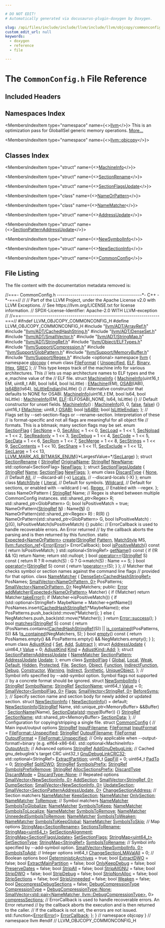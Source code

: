```yaml
---

# DO NOT EDIT!
# Automatically generated via docusaurus-plugin-doxygen by Doxygen.

slug: /api/files/include/include/llvm/include/llvm/objcopy/commonconfig-h
custom_edit_url: null
keywords:
  - doxygen
  - reference
  - file

---
```





# The `CommonConfig.h` File Reference

<DoxygenPage pluginConfig={pluginConfig}>



## Included Headers

<IncludesList>
<IncludesListItem
  filePath="llvm/ADT/ArrayRef.h"
  permalink="/docs/api/files/include/include/llvm/include/llvm/adt/arrayref-h"
  isLocal="true" />
<IncludesListItem
  filePath="llvm/ADT/CachedHashString.h"
  permalink="/docs/api/files/include/include/llvm/include/llvm/adt/cachedhashstring-h"
  isLocal="true" />
<IncludesListItem
  filePath="llvm/ADT/DenseSet.h"
  permalink="/docs/api/files/include/include/llvm/include/llvm/adt/denseset-h"
  isLocal="true" />
<IncludesListItem
  filePath="llvm/ADT/SmallVector.h"
  permalink="/docs/api/files/include/include/llvm/include/llvm/adt/smallvector-h"
  isLocal="true" />
<IncludesListItem
  filePath="llvm/ADT/StringMap.h"
  permalink="/docs/api/files/include/include/llvm/include/llvm/adt/stringmap-h"
  isLocal="true" />
<IncludesListItem
  filePath="llvm/ADT/StringRef.h"
  permalink="/docs/api/files/include/include/llvm/include/llvm/adt/stringref-h"
  isLocal="true" />
<IncludesListItem
  filePath="llvm/Object/ELFTypes.h"
  permalink="/docs/api/files/include/include/llvm/include/llvm/object/elftypes-h"
  isLocal="true" />
<IncludesListItem
  filePath="llvm/Support/Compression.h"
  permalink="/docs/api/files/include/include/llvm/include/llvm/support/compression-h"
  isLocal="true" />
<IncludesListItem
  filePath="llvm/Support/GlobPattern.h"
  permalink="/docs/api/files/include/include/llvm/include/llvm/support/globpattern-h"
  isLocal="true" />
<IncludesListItem
  filePath="llvm/Support/MemoryBuffer.h"
  permalink="/docs/api/files/include/include/llvm/include/llvm/support/memorybuffer-h"
  isLocal="true" />
<IncludesListItem
  filePath="llvm/Support/Regex.h"
  permalink="/docs/api/files/include/include/llvm/include/llvm/support/regex-h"
  isLocal="true" />
<IncludesListItem
  filePath="optional"
  permalink=""
  isLocal="false" />
</IncludesList>

## Namespaces Index

<MembersIndex>

<MembersIndexItem
  type="namespace"
  name={<><a href="/docs/api/namespaces/llvm">llvm</a></>}>
This is an optimization pass for GlobalISel generic memory operations. <a href="/docs/api/namespaces/llvm/#details">More...</a>
</MembersIndexItem>

<MembersIndexItem
  type="namespace"
  name={<><a href="/docs/api/namespaces/llvm/objcopy">llvm::objcopy</a></>}>
</MembersIndexItem>

</MembersIndex>

## Classes Index

<MembersIndex>

<MembersIndexItem
  type="struct"
  name={<><a href="/docs/api/structs/llvm/objcopy/machineinfo">MachineInfo</a></>}>
</MembersIndexItem>

<MembersIndexItem
  type="struct"
  name={<><a href="/docs/api/structs/llvm/objcopy/sectionrename">SectionRename</a></>}>
</MembersIndexItem>

<MembersIndexItem
  type="struct"
  name={<><a href="/docs/api/structs/llvm/objcopy/sectionflagsupdate">SectionFlagsUpdate</a></>}>
</MembersIndexItem>

<MembersIndexItem
  type="class"
  name={<><a href="/docs/api/classes/llvm/objcopy/nameorpattern">NameOrPattern</a></>}>
</MembersIndexItem>

<MembersIndexItem
  type="class"
  name={<><a href="/docs/api/classes/llvm/objcopy/namematcher">NameMatcher</a></>}>
</MembersIndexItem>

<MembersIndexItem
  type="struct"
  name={<><a href="/docs/api/structs/llvm/objcopy/addressupdate">AddressUpdate</a></>}>
</MembersIndexItem>

<MembersIndexItem
  type="struct"
  name={<><a href="/docs/api/structs/llvm/objcopy/sectionpatternaddressupdate">SectionPatternAddressUpdate</a></>}>
</MembersIndexItem>

<MembersIndexItem
  type="struct"
  name={<><a href="/docs/api/structs/llvm/objcopy/newsymbolinfo">NewSymbolInfo</a></>}>
</MembersIndexItem>

<MembersIndexItem
  type="struct"
  name={<><a href="/docs/api/structs/llvm/objcopy/newsectioninfo">NewSectionInfo</a></>}>
</MembersIndexItem>

<MembersIndexItem
  type="struct"
  name={<><a href="/docs/api/structs/llvm/objcopy/commonconfig">CommonConfig</a></>}>
</MembersIndexItem>

</MembersIndex>


## File Listing

The file content with the documentation metadata removed is:

<ProgramListing>

<Link id="l00001" /><CodeLine lineNumber="1"><Highlight kind="comment">//===- CommonConfig.h -------------------------------------------&#42;- C++ -&#42;-===//</Highlight><Highlight kind="normal"></Highlight></CodeLine>
<Link id="l00002" /><CodeLine lineNumber="2"><Highlight kind="normal"></Highlight><Highlight kind="comment">//</Highlight><Highlight kind="normal"></Highlight></CodeLine>
<Link id="l00003" /><CodeLine lineNumber="3"><Highlight kind="normal"></Highlight><Highlight kind="comment">// Part of the LLVM Project, under the Apache License v2.0 with LLVM Exceptions.</Highlight><Highlight kind="normal"></Highlight></CodeLine>
<Link id="l00004" /><CodeLine lineNumber="4"><Highlight kind="normal"></Highlight><Highlight kind="comment">// See https://llvm.org/LICENSE.txt for license information.</Highlight><Highlight kind="normal"></Highlight></CodeLine>
<Link id="l00005" /><CodeLine lineNumber="5"><Highlight kind="normal"></Highlight><Highlight kind="comment">// SPDX-License-Identifier: Apache-2.0 WITH LLVM-exception</Highlight><Highlight kind="normal"></Highlight></CodeLine>
<Link id="l00006" /><CodeLine lineNumber="6"><Highlight kind="normal"></Highlight><Highlight kind="comment">//</Highlight><Highlight kind="normal"></Highlight></CodeLine>
<Link id="l00007" /><CodeLine lineNumber="7"><Highlight kind="normal"></Highlight><Highlight kind="comment">//===----------------------------------------------------------------------===//</Highlight><Highlight kind="normal"></Highlight></CodeLine>
<Link id="l00008" /><CodeLine lineNumber="8"><Highlight kind="normal"></Highlight></CodeLine>
<Link id="l00009" /><CodeLine lineNumber="9"><Highlight kind="normal"></Highlight><Highlight kind="preprocessor">#ifndef LLVM&#95;OBJCOPY&#95;COMMONCONFIG&#95;H</Highlight><Highlight kind="normal"></Highlight></CodeLine>
<Link id="l00010" /><CodeLine lineNumber="10"><Highlight kind="normal"></Highlight><Highlight kind="preprocessor">#define LLVM&#95;OBJCOPY&#95;COMMONCONFIG&#95;H</Highlight><Highlight kind="normal"></Highlight></CodeLine>
<Link id="l00011" /><CodeLine lineNumber="11"><Highlight kind="normal"></Highlight></CodeLine>
<Link id="l00012" /><CodeLine lineNumber="12"><Highlight kind="normal"></Highlight><Highlight kind="preprocessor">#include &quot;<a href="/docs/api/files/include/include/llvm/include/llvm/adt/arrayref-h">llvm/ADT/ArrayRef.h</a>&quot;</Highlight><Highlight kind="normal"></Highlight></CodeLine>
<Link id="l00013" /><CodeLine lineNumber="13"><Highlight kind="normal"></Highlight><Highlight kind="preprocessor">#include &quot;<a href="/docs/api/files/include/include/llvm/include/llvm/adt/cachedhashstring-h">llvm/ADT/CachedHashString.h</a>&quot;</Highlight><Highlight kind="normal"></Highlight></CodeLine>
<Link id="l00014" /><CodeLine lineNumber="14"><Highlight kind="normal"></Highlight><Highlight kind="preprocessor">#include &quot;<a href="/docs/api/files/include/include/llvm/include/llvm/adt/denseset-h">llvm/ADT/DenseSet.h</a>&quot;</Highlight><Highlight kind="normal"></Highlight></CodeLine>
<Link id="l00015" /><CodeLine lineNumber="15"><Highlight kind="normal"></Highlight><Highlight kind="preprocessor">#include &quot;<a href="/docs/api/files/include/include/llvm/include/llvm/adt/smallvector-h">llvm/ADT/SmallVector.h</a>&quot;</Highlight><Highlight kind="normal"></Highlight></CodeLine>
<Link id="l00016" /><CodeLine lineNumber="16"><Highlight kind="normal"></Highlight><Highlight kind="preprocessor">#include &quot;<a href="/docs/api/files/include/include/llvm/include/llvm/adt/stringmap-h">llvm/ADT/StringMap.h</a>&quot;</Highlight><Highlight kind="normal"></Highlight></CodeLine>
<Link id="l00017" /><CodeLine lineNumber="17"><Highlight kind="normal"></Highlight><Highlight kind="preprocessor">#include &quot;<a href="/docs/api/files/include/include/llvm/include/llvm/adt/stringref-h">llvm/ADT/StringRef.h</a>&quot;</Highlight><Highlight kind="normal"></Highlight></CodeLine>
<Link id="l00018" /><CodeLine lineNumber="18"><Highlight kind="normal"></Highlight><Highlight kind="preprocessor">#include &quot;<a href="/docs/api/files/include/include/llvm/include/llvm/object/elftypes-h">llvm/Object/ELFTypes.h</a>&quot;</Highlight><Highlight kind="normal"></Highlight></CodeLine>
<Link id="l00019" /><CodeLine lineNumber="19"><Highlight kind="normal"></Highlight><Highlight kind="preprocessor">#include &quot;<a href="/docs/api/files/include/include/llvm/include/llvm/support/compression-h">llvm/Support/Compression.h</a>&quot;</Highlight><Highlight kind="normal"></Highlight></CodeLine>
<Link id="l00020" /><CodeLine lineNumber="20"><Highlight kind="normal"></Highlight><Highlight kind="preprocessor">#include &quot;<a href="/docs/api/files/include/include/llvm/include/llvm/support/globpattern-h">llvm/Support/GlobPattern.h</a>&quot;</Highlight><Highlight kind="normal"></Highlight></CodeLine>
<Link id="l00021" /><CodeLine lineNumber="21"><Highlight kind="normal"></Highlight><Highlight kind="preprocessor">#include &quot;<a href="/docs/api/files/include/include/llvm/include/llvm/support/memorybuffer-h">llvm/Support/MemoryBuffer.h</a>&quot;</Highlight><Highlight kind="normal"></Highlight></CodeLine>
<Link id="l00022" /><CodeLine lineNumber="22"><Highlight kind="normal"></Highlight><Highlight kind="preprocessor">#include &quot;<a href="/docs/api/files/include/include/llvm/include/llvm/support/regex-h">llvm/Support/Regex.h</a>&quot;</Highlight><Highlight kind="normal"></Highlight></CodeLine>
<Link id="l00023" /><CodeLine lineNumber="23"><Highlight kind="normal"></Highlight><Highlight kind="preprocessor">#include &lt;optional&gt;</Highlight><Highlight kind="normal"></Highlight></CodeLine>
<Link id="l00024" /><CodeLine lineNumber="24"><Highlight kind="normal"></Highlight></CodeLine>
<Link id="l00025" /><CodeLine lineNumber="25"><Highlight kind="normal"></Highlight><Highlight kind="keyword">namespace </Highlight><Highlight kind="normal"><a href="/docs/api/namespaces/llvm">llvm</a> &#123;</Highlight></CodeLine>
<Link id="l00026" /><CodeLine lineNumber="26"><Highlight kind="normal"></Highlight><Highlight kind="keyword">namespace </Highlight><Highlight kind="normal"><a href="/docs/api/namespaces/llvm/objcopy">objcopy</a> &#123;</Highlight></CodeLine>
<Link id="l00027" /><CodeLine lineNumber="27"><Highlight kind="normal"></Highlight></CodeLine>
<Link id="l00028" /><CodeLine lineNumber="28" lineLink="/docs/api/namespaces/llvm/objcopy/#ac6aef8715c902e0061de80e3d18dd566a6ce976e8f061b2b5cfe4d0c50c3405dd"><Highlight kind="normal"></Highlight><Highlight kind="keyword">enum class</Highlight><Highlight kind="normal"> <a href="/docs/api/namespaces/llvm/objcopy/#ac6aef8715c902e0061de80e3d18dd566">FileFormat</a> &#123; <a href="/docs/api/namespaces/llvm/objcopy/#ac6aef8715c902e0061de80e3d18dd566a6fcdc090caeade09d0efd6253932b6f5">Unspecified</a>, <a href="/docs/api/namespaces/llvm/objcopy/#ac6aef8715c902e0061de80e3d18dd566ab61b2d6c6fa62903b882aaa53452c111">ELF</a>, <a href="/docs/api/classes/llvm/object/binary">Binary</a>, <a href="/docs/api/namespaces/llvm/objcopy/#ac6aef8715c902e0061de80e3d18dd566a4cf30bded5e7ac442f2c1e0b1c3849f5">IHex</a>, <a href="/docs/api/namespaces/llvm/objcopy/#ac6aef8715c902e0061de80e3d18dd566a8bd6ee86f68d9b975509566d4a24d26c">SREC</a> &#125;;</Highlight></CodeLine>
<Link id="l00029" /><CodeLine lineNumber="29"><Highlight kind="normal"></Highlight></CodeLine>
<Link id="l00030" /><CodeLine lineNumber="30"><Highlight kind="normal"></Highlight><Highlight kind="comment">// This type keeps track of the machine info for various architectures. This</Highlight><Highlight kind="normal"></Highlight></CodeLine>
<Link id="l00031" /><CodeLine lineNumber="31"><Highlight kind="normal"></Highlight><Highlight kind="comment">// lets us map architecture names to ELF types and the e&#95;machine value of the</Highlight><Highlight kind="normal"></Highlight></CodeLine>
<Link id="l00032" /><CodeLine lineNumber="32"><Highlight kind="normal"></Highlight><Highlight kind="comment">// ELF file.</Highlight><Highlight kind="normal"></Highlight></CodeLine>
<Link id="l00033" /><CodeLine lineNumber="33" lineLink="/docs/api/structs/llvm/objcopy/machineinfo"><Highlight kind="normal"></Highlight><Highlight kind="keyword">struct </Highlight><Highlight kind="normal"><a href="/docs/api/structs/llvm/objcopy/machineinfo/#a8d61cd17c6913720b5ca288e21456af7">MachineInfo</a> &#123;</Highlight></CodeLine>
<Link id="l00034" /><CodeLine lineNumber="34" lineLink="/docs/api/structs/llvm/objcopy/machineinfo/#a8d61cd17c6913720b5ca288e21456af7"><Highlight kind="normal">  <a href="/docs/api/structs/llvm/objcopy/machineinfo/#a8d61cd17c6913720b5ca288e21456af7">MachineInfo</a>(uint16&#95;t EM, uint8&#95;t ABI, </Highlight><Highlight kind="keywordtype">bool</Highlight><Highlight kind="normal"> Is64, </Highlight><Highlight kind="keywordtype">bool</Highlight><Highlight kind="normal"> IsLittle)</Highlight></CodeLine>
<Link id="l00035" /><CodeLine lineNumber="35"><Highlight kind="normal">      : <a href="/docs/api/structs/llvm/objcopy/machineinfo/#a80204c1ee5da8618e3401a72494f8644">EMachine</a>(EM), <a href="/docs/api/structs/llvm/objcopy/machineinfo/#aac21baa95acd0a836a9d072a9ff95ed7">OSABI</a>(ABI), <a href="/docs/api/structs/llvm/objcopy/machineinfo/#a0b0ef6796c4c66fd636412e4a83ed845">Is64Bit</a>(Is64), <a href="/docs/api/structs/llvm/objcopy/machineinfo/#a7641eb7f32e38a6d8d929b64404a99b3">IsLittleEndian</a>(IsLittle) &#123;&#125;</Highlight></CodeLine>
<Link id="l00036" /><CodeLine lineNumber="36"><Highlight kind="normal">  </Highlight><Highlight kind="comment">// Alternative constructor that defaults to NONE for OSABI.</Highlight><Highlight kind="normal"></Highlight></CodeLine>
<Link id="l00037" /><CodeLine lineNumber="37" lineLink="/docs/api/structs/llvm/objcopy/machineinfo/#a1b400fed1f4828c350cfdefcd3457071"><Highlight kind="normal">  <a href="/docs/api/structs/llvm/objcopy/machineinfo/#a1b400fed1f4828c350cfdefcd3457071">MachineInfo</a>(uint16&#95;t EM, </Highlight><Highlight kind="keywordtype">bool</Highlight><Highlight kind="normal"> Is64, </Highlight><Highlight kind="keywordtype">bool</Highlight><Highlight kind="normal"> IsLittle)</Highlight></CodeLine>
<Link id="l00038" /><CodeLine lineNumber="38"><Highlight kind="normal">      : <a href="/docs/api/structs/llvm/objcopy/machineinfo/#a8d61cd17c6913720b5ca288e21456af7">MachineInfo</a>(EM, <a href="/docs/api/namespaces/llvm/objcopy/#ac6aef8715c902e0061de80e3d18dd566ab61b2d6c6fa62903b882aaa53452c111">ELF</a>::ELFOSABI&#95;NONE, Is64, IsLittle) &#123;&#125;</Highlight></CodeLine>
<Link id="l00039" /><CodeLine lineNumber="39"><Highlight kind="normal">  </Highlight><Highlight kind="comment">// Default constructor for unset fields.</Highlight><Highlight kind="normal"></Highlight></CodeLine>
<Link id="l00040" /><CodeLine lineNumber="40" lineLink="/docs/api/structs/llvm/objcopy/machineinfo/#a40872130bf32e9253a8b3ae124aa52f6"><Highlight kind="normal">  <a href="/docs/api/structs/llvm/objcopy/machineinfo/#a40872130bf32e9253a8b3ae124aa52f6">MachineInfo</a>() : <a href="/docs/api/structs/llvm/objcopy/machineinfo/#a8d61cd17c6913720b5ca288e21456af7">MachineInfo</a>(0, 0, <a href="/docs/api/namespaces/false">false</a>, <a href="/docs/api/namespaces/false">false</a>) &#123;&#125;</Highlight></CodeLine>
<Link id="l00041" /><CodeLine lineNumber="41" lineLink="/docs/api/structs/llvm/objcopy/machineinfo/#a80204c1ee5da8618e3401a72494f8644"><Highlight kind="normal">  uint16&#95;t <a href="/docs/api/structs/llvm/objcopy/machineinfo/#a80204c1ee5da8618e3401a72494f8644">EMachine</a>;</Highlight></CodeLine>
<Link id="l00042" /><CodeLine lineNumber="42" lineLink="/docs/api/structs/llvm/objcopy/machineinfo/#aac21baa95acd0a836a9d072a9ff95ed7"><Highlight kind="normal">  uint8&#95;t <a href="/docs/api/structs/llvm/objcopy/machineinfo/#aac21baa95acd0a836a9d072a9ff95ed7">OSABI</a>;</Highlight></CodeLine>
<Link id="l00043" /><CodeLine lineNumber="43" lineLink="/docs/api/structs/llvm/objcopy/machineinfo/#a0b0ef6796c4c66fd636412e4a83ed845"><Highlight kind="normal">  </Highlight><Highlight kind="keywordtype">bool</Highlight><Highlight kind="normal"> <a href="/docs/api/structs/llvm/objcopy/machineinfo/#a0b0ef6796c4c66fd636412e4a83ed845">Is64Bit</a>;</Highlight></CodeLine>
<Link id="l00044" /><CodeLine lineNumber="44" lineLink="/docs/api/structs/llvm/objcopy/machineinfo/#a7641eb7f32e38a6d8d929b64404a99b3"><Highlight kind="normal">  </Highlight><Highlight kind="keywordtype">bool</Highlight><Highlight kind="normal"> <a href="/docs/api/structs/llvm/objcopy/machineinfo/#a7641eb7f32e38a6d8d929b64404a99b3">IsLittleEndian</a>;</Highlight></CodeLine>
<Link id="l00045" /><CodeLine lineNumber="45"><Highlight kind="normal">&#125;;</Highlight></CodeLine>
<Link id="l00046" /><CodeLine lineNumber="46"><Highlight kind="normal"></Highlight></CodeLine>
<Link id="l00047" /><CodeLine lineNumber="47"><Highlight kind="normal"></Highlight><Highlight kind="comment">// Flags set by --set-section-flags or --rename-section. Interpretation of these</Highlight><Highlight kind="normal"></Highlight></CodeLine>
<Link id="l00048" /><CodeLine lineNumber="48"><Highlight kind="normal"></Highlight><Highlight kind="comment">// is format-specific and not all flags are meaningful for all object file</Highlight><Highlight kind="normal"></Highlight></CodeLine>
<Link id="l00049" /><CodeLine lineNumber="49"><Highlight kind="normal"></Highlight><Highlight kind="comment">// formats. This is a bitmask; many section flags may be set.</Highlight><Highlight kind="normal"></Highlight></CodeLine>
<Link id="l00050" /><CodeLine lineNumber="50" lineLink="/docs/api/namespaces/llvm/objcopy/#a0a74dc7cb64459b3271f6e2a9ea7b562"><Highlight kind="normal"></Highlight><Highlight kind="keyword">enum</Highlight><Highlight kind="normal"> <a href="/docs/api/namespaces/llvm/objcopy/#a0a74dc7cb64459b3271f6e2a9ea7b562">SectionFlag</a> &#123;</Highlight></CodeLine>
<Link id="l00051" /><CodeLine lineNumber="51" lineLink="/docs/api/namespaces/llvm/objcopy/#a0a74dc7cb64459b3271f6e2a9ea7b562acca86f6a04b2a7b5251884f0b356856b"><Highlight kind="normal">  <a href="/docs/api/namespaces/llvm/objcopy/#a0a74dc7cb64459b3271f6e2a9ea7b562acca86f6a04b2a7b5251884f0b356856b">SecNone</a> = 0,</Highlight></CodeLine>
<Link id="l00052" /><CodeLine lineNumber="52" lineLink="/docs/api/namespaces/llvm/objcopy/#a0a74dc7cb64459b3271f6e2a9ea7b562a12597c230a14e9fecb20ea2533b1797e"><Highlight kind="normal">  <a href="/docs/api/namespaces/llvm/objcopy/#a0a74dc7cb64459b3271f6e2a9ea7b562a12597c230a14e9fecb20ea2533b1797e">SecAlloc</a> = 1 &lt;&lt; 0,</Highlight></CodeLine>
<Link id="l00053" /><CodeLine lineNumber="53" lineLink="/docs/api/namespaces/llvm/objcopy/#a0a74dc7cb64459b3271f6e2a9ea7b562a3ba962ce443370e77abf4d098c833335"><Highlight kind="normal">  <a href="/docs/api/namespaces/llvm/objcopy/#a0a74dc7cb64459b3271f6e2a9ea7b562a3ba962ce443370e77abf4d098c833335">SecLoad</a> = 1 &lt;&lt; 1,</Highlight></CodeLine>
<Link id="l00054" /><CodeLine lineNumber="54" lineLink="/docs/api/namespaces/llvm/objcopy/#a0a74dc7cb64459b3271f6e2a9ea7b562a463608f99ea41e55c28ac94591e341af"><Highlight kind="normal">  <a href="/docs/api/namespaces/llvm/objcopy/#a0a74dc7cb64459b3271f6e2a9ea7b562a463608f99ea41e55c28ac94591e341af">SecNoload</a> = 1 &lt;&lt; 2,</Highlight></CodeLine>
<Link id="l00055" /><CodeLine lineNumber="55" lineLink="/docs/api/namespaces/llvm/objcopy/#a0a74dc7cb64459b3271f6e2a9ea7b562a6ec694a128d394b84914de2af082b232"><Highlight kind="normal">  <a href="/docs/api/namespaces/llvm/objcopy/#a0a74dc7cb64459b3271f6e2a9ea7b562a6ec694a128d394b84914de2af082b232">SecReadonly</a> = 1 &lt;&lt; 3,</Highlight></CodeLine>
<Link id="l00056" /><CodeLine lineNumber="56" lineLink="/docs/api/namespaces/llvm/objcopy/#a0a74dc7cb64459b3271f6e2a9ea7b562a3eef67d9a88c53e859e180bc3cec76f2"><Highlight kind="normal">  <a href="/docs/api/namespaces/llvm/objcopy/#a0a74dc7cb64459b3271f6e2a9ea7b562a3eef67d9a88c53e859e180bc3cec76f2">SecDebug</a> = 1 &lt;&lt; 4,</Highlight></CodeLine>
<Link id="l00057" /><CodeLine lineNumber="57" lineLink="/docs/api/namespaces/llvm/objcopy/#a0a74dc7cb64459b3271f6e2a9ea7b562a1f15b014c010ed3abad6308840996d32"><Highlight kind="normal">  <a href="/docs/api/namespaces/llvm/objcopy/#a0a74dc7cb64459b3271f6e2a9ea7b562a1f15b014c010ed3abad6308840996d32">SecCode</a> = 1 &lt;&lt; 5,</Highlight></CodeLine>
<Link id="l00058" /><CodeLine lineNumber="58" lineLink="/docs/api/namespaces/llvm/objcopy/#a0a74dc7cb64459b3271f6e2a9ea7b562a82493f280af5de115739e0bb8ad84249"><Highlight kind="normal">  <a href="/docs/api/namespaces/llvm/objcopy/#a0a74dc7cb64459b3271f6e2a9ea7b562a82493f280af5de115739e0bb8ad84249">SecData</a> = 1 &lt;&lt; 6,</Highlight></CodeLine>
<Link id="l00059" /><CodeLine lineNumber="59" lineLink="/docs/api/namespaces/llvm/objcopy/#a0a74dc7cb64459b3271f6e2a9ea7b562adc6cb8cf6df0755b7df42be819831997"><Highlight kind="normal">  <a href="/docs/api/namespaces/llvm/objcopy/#a0a74dc7cb64459b3271f6e2a9ea7b562adc6cb8cf6df0755b7df42be819831997">SecRom</a> = 1 &lt;&lt; 7,</Highlight></CodeLine>
<Link id="l00060" /><CodeLine lineNumber="60" lineLink="/docs/api/namespaces/llvm/objcopy/#a0a74dc7cb64459b3271f6e2a9ea7b562abf13d767e48a05928e2a1e05e4ff9e8f"><Highlight kind="normal">  <a href="/docs/api/namespaces/llvm/objcopy/#a0a74dc7cb64459b3271f6e2a9ea7b562abf13d767e48a05928e2a1e05e4ff9e8f">SecMerge</a> = 1 &lt;&lt; 8,</Highlight></CodeLine>
<Link id="l00061" /><CodeLine lineNumber="61" lineLink="/docs/api/namespaces/llvm/objcopy/#a0a74dc7cb64459b3271f6e2a9ea7b562aaffbf217bc297d7cef0d49eef3443292"><Highlight kind="normal">  <a href="/docs/api/namespaces/llvm/objcopy/#a0a74dc7cb64459b3271f6e2a9ea7b562aaffbf217bc297d7cef0d49eef3443292">SecStrings</a> = 1 &lt;&lt; 9,</Highlight></CodeLine>
<Link id="l00062" /><CodeLine lineNumber="62" lineLink="/docs/api/namespaces/llvm/objcopy/#a0a74dc7cb64459b3271f6e2a9ea7b562af40551cf4c0e9fe30b39284e1bf23ac8"><Highlight kind="normal">  <a href="/docs/api/namespaces/llvm/objcopy/#a0a74dc7cb64459b3271f6e2a9ea7b562af40551cf4c0e9fe30b39284e1bf23ac8">SecContents</a> = 1 &lt;&lt; 10,</Highlight></CodeLine>
<Link id="l00063" /><CodeLine lineNumber="63" lineLink="/docs/api/namespaces/llvm/objcopy/#a0a74dc7cb64459b3271f6e2a9ea7b562aa527b9d657d976d628c2dd572f86a0c4"><Highlight kind="normal">  <a href="/docs/api/namespaces/llvm/objcopy/#a0a74dc7cb64459b3271f6e2a9ea7b562aa527b9d657d976d628c2dd572f86a0c4">SecShare</a> = 1 &lt;&lt; 11,</Highlight></CodeLine>
<Link id="l00064" /><CodeLine lineNumber="64" lineLink="/docs/api/namespaces/llvm/objcopy/#a0a74dc7cb64459b3271f6e2a9ea7b562a83814f584ba89794f75bd604189af1f3"><Highlight kind="normal">  <a href="/docs/api/namespaces/llvm/objcopy/#a0a74dc7cb64459b3271f6e2a9ea7b562a83814f584ba89794f75bd604189af1f3">SecExclude</a> = 1 &lt;&lt; 12,</Highlight></CodeLine>
<Link id="l00065" /><CodeLine lineNumber="65" lineLink="/docs/api/namespaces/llvm/objcopy/#a0a74dc7cb64459b3271f6e2a9ea7b562a7de509e8643e6666052fc44514830e09"><Highlight kind="normal">  <a href="/docs/api/namespaces/llvm/objcopy/#a0a74dc7cb64459b3271f6e2a9ea7b562a7de509e8643e6666052fc44514830e09">SecLarge</a> = 1 &lt;&lt; 13,</Highlight></CodeLine>
<Link id="l00066" /><CodeLine lineNumber="66"><Highlight kind="normal">  <a href="/docs/api/namespaces/llvm/#a9db8c44b250b90e3ab7e4d144e7c9c2eaab882f7771b12a605e94c8abb12db9cf">LLVM&#95;MARK&#95;AS&#95;BITMASK&#95;ENUM</a>(</Highlight><Highlight kind="comment">/&#42;LargestValue=&#42;/</Highlight><Highlight kind="normal"><a href="/docs/api/namespaces/llvm/objcopy/#a0a74dc7cb64459b3271f6e2a9ea7b562a7de509e8643e6666052fc44514830e09">SecLarge</a>)</Highlight></CodeLine>
<Link id="l00067" /><CodeLine lineNumber="67"><Highlight kind="normal">&#125;;</Highlight></CodeLine>
<Link id="l00068" /><CodeLine lineNumber="68"><Highlight kind="normal"></Highlight></CodeLine>
<Link id="l00069" /><CodeLine lineNumber="69" lineLink="/docs/api/structs/llvm/objcopy/sectionrename"><Highlight kind="normal"></Highlight><Highlight kind="keyword">struct </Highlight><Highlight kind="normal"><a href="/docs/api/structs/llvm/objcopy/sectionrename">SectionRename</a> &#123;</Highlight></CodeLine>
<Link id="l00070" /><CodeLine lineNumber="70" lineLink="/docs/api/structs/llvm/objcopy/sectionrename/#a58bc33c36e320201ffc55e8ca270a5bb"><Highlight kind="normal">  <a href="/docs/api/classes/llvm/stringref">StringRef</a> <a href="/docs/api/structs/llvm/objcopy/sectionrename/#a58bc33c36e320201ffc55e8ca270a5bb">OriginalName</a>;</Highlight></CodeLine>
<Link id="l00071" /><CodeLine lineNumber="71" lineLink="/docs/api/structs/llvm/objcopy/sectionrename/#a1989ac5a2bfcfe79ca20fa02e18c4cbe"><Highlight kind="normal">  <a href="/docs/api/classes/llvm/stringref">StringRef</a> <a href="/docs/api/structs/llvm/objcopy/sectionrename/#a1989ac5a2bfcfe79ca20fa02e18c4cbe">NewName</a>;</Highlight></CodeLine>
<Link id="l00072" /><CodeLine lineNumber="72" lineLink="/docs/api/structs/llvm/objcopy/sectionrename/#a4eedcd5a492a00e00330558ba01b1a1f"><Highlight kind="normal">  std::optional&lt;SectionFlag&gt; <a href="/docs/api/structs/llvm/objcopy/sectionrename/#a4eedcd5a492a00e00330558ba01b1a1f">NewFlags</a>;</Highlight></CodeLine>
<Link id="l00073" /><CodeLine lineNumber="73"><Highlight kind="normal">&#125;;</Highlight></CodeLine>
<Link id="l00074" /><CodeLine lineNumber="74"><Highlight kind="normal"></Highlight></CodeLine>
<Link id="l00075" /><CodeLine lineNumber="75" lineLink="/docs/api/structs/llvm/objcopy/sectionflagsupdate"><Highlight kind="normal"></Highlight><Highlight kind="keyword">struct </Highlight><Highlight kind="normal"><a href="/docs/api/structs/llvm/objcopy/sectionflagsupdate">SectionFlagsUpdate</a> &#123;</Highlight></CodeLine>
<Link id="l00076" /><CodeLine lineNumber="76" lineLink="/docs/api/structs/llvm/objcopy/sectionflagsupdate/#af36fd1cefb9b316d7408cc28577479a1"><Highlight kind="normal">  <a href="/docs/api/classes/llvm/stringref">StringRef</a> <a href="/docs/api/structs/llvm/objcopy/sectionflagsupdate/#af36fd1cefb9b316d7408cc28577479a1">Name</a>;</Highlight></CodeLine>
<Link id="l00077" /><CodeLine lineNumber="77" lineLink="/docs/api/structs/llvm/objcopy/sectionflagsupdate/#a3b8163fb73d718cb83859bda5cefa7c4"><Highlight kind="normal">  <a href="/docs/api/namespaces/llvm/objcopy/#a0a74dc7cb64459b3271f6e2a9ea7b562">SectionFlag</a> <a href="/docs/api/structs/llvm/objcopy/sectionflagsupdate/#a3b8163fb73d718cb83859bda5cefa7c4">NewFlags</a>;</Highlight></CodeLine>
<Link id="l00078" /><CodeLine lineNumber="78"><Highlight kind="normal">&#125;;</Highlight></CodeLine>
<Link id="l00079" /><CodeLine lineNumber="79"><Highlight kind="normal"></Highlight></CodeLine>
<Link id="l00080" /><CodeLine lineNumber="80" lineLink="/docs/api/namespaces/llvm/objcopy/#ad8575ac23541d1433a8e492cc876f75a"><Highlight kind="normal"></Highlight><Highlight kind="keyword">enum class</Highlight><Highlight kind="normal"> <a href="/docs/api/namespaces/llvm/objcopy/#ad8575ac23541d1433a8e492cc876f75a">DiscardType</a> &#123;</Highlight></CodeLine>
<Link id="l00081" /><CodeLine lineNumber="81" lineLink="/docs/api/namespaces/llvm/objcopy/#ad8575ac23541d1433a8e492cc876f75aa6adf97f83acf6453d4a6a4b1070f3754"><Highlight kind="normal">  <a href="/docs/api/namespaces/llvm/objcopy/#ad8575ac23541d1433a8e492cc876f75aa6adf97f83acf6453d4a6a4b1070f3754">None</a>,   </Highlight><Highlight kind="comment">// Default</Highlight><Highlight kind="normal"></Highlight></CodeLine>
<Link id="l00082" /><CodeLine lineNumber="82" lineLink="/docs/api/namespaces/llvm/objcopy/#ad8575ac23541d1433a8e492cc876f75aab1c94ca2fbc3e78fc30069c8d0f01680"><Highlight kind="normal">  <a href="/docs/api/namespaces/llvm/objcopy/#ad8575ac23541d1433a8e492cc876f75aab1c94ca2fbc3e78fc30069c8d0f01680">All</a>,    </Highlight><Highlight kind="comment">// --discard-all (-x)</Highlight><Highlight kind="normal"></Highlight></CodeLine>
<Link id="l00083" /><CodeLine lineNumber="83" lineLink="/docs/api/namespaces/llvm/objcopy/#ad8575ac23541d1433a8e492cc876f75aa4779ca01c794c33a58436d7e60869829"><Highlight kind="normal">  <a href="/docs/api/namespaces/llvm/objcopy/#ad8575ac23541d1433a8e492cc876f75aa4779ca01c794c33a58436d7e60869829">Locals</a>, </Highlight><Highlight kind="comment">// --discard-locals (-X)</Highlight><Highlight kind="normal"></Highlight></CodeLine>
<Link id="l00084" /><CodeLine lineNumber="84"><Highlight kind="normal">&#125;;</Highlight></CodeLine>
<Link id="l00085" /><CodeLine lineNumber="85"><Highlight kind="normal"></Highlight></CodeLine>
<Link id="l00086" /><CodeLine lineNumber="86" lineLink="/docs/api/namespaces/llvm/objcopy/#a984d2b9acaba365f0a3bbc2f2615280c"><Highlight kind="normal"></Highlight><Highlight kind="keyword">enum class</Highlight><Highlight kind="normal"> <a href="/docs/api/namespaces/llvm/objcopy/#a984d2b9acaba365f0a3bbc2f2615280c">MatchStyle</a> &#123;</Highlight></CodeLine>
<Link id="l00087" /><CodeLine lineNumber="87" lineLink="/docs/api/namespaces/llvm/objcopy/#a984d2b9acaba365f0a3bbc2f2615280cad7da1b76e5799f53a399b7a96ba67437"><Highlight kind="normal">  <a href="/docs/api/namespaces/llvm/objcopy/#a984d2b9acaba365f0a3bbc2f2615280cad7da1b76e5799f53a399b7a96ba67437">Literal</a>,  </Highlight><Highlight kind="comment">// Default for symbols.</Highlight><Highlight kind="normal"></Highlight></CodeLine>
<Link id="l00088" /><CodeLine lineNumber="88" lineLink="/docs/api/namespaces/llvm/objcopy/#a984d2b9acaba365f0a3bbc2f2615280cac4a0dbaac3bd0f3bf581ad822f5fb4b4"><Highlight kind="normal">  <a href="/docs/api/namespaces/llvm/objcopy/#a984d2b9acaba365f0a3bbc2f2615280cac4a0dbaac3bd0f3bf581ad822f5fb4b4">Wildcard</a>, </Highlight><Highlight kind="comment">// Default for sections, or enabled with --wildcard (-w).</Highlight><Highlight kind="normal"></Highlight></CodeLine>
<Link id="l00089" /><CodeLine lineNumber="89" lineLink="/docs/api/namespaces/llvm/objcopy/#a984d2b9acaba365f0a3bbc2f2615280ca86f600672d32a7be1dd6cb035ac61577"><Highlight kind="normal">  <a href="/docs/api/namespaces/llvm/objcopy/#a984d2b9acaba365f0a3bbc2f2615280ca86f600672d32a7be1dd6cb035ac61577">Regex</a>,    </Highlight><Highlight kind="comment">// Enabled with --regex.</Highlight><Highlight kind="normal"></Highlight></CodeLine>
<Link id="l00090" /><CodeLine lineNumber="90"><Highlight kind="normal">&#125;;</Highlight></CodeLine>
<Link id="l00091" /><CodeLine lineNumber="91"><Highlight kind="normal"></Highlight></CodeLine>
<Link id="l00092" /><CodeLine lineNumber="92" lineLink="/docs/api/classes/llvm/objcopy/nameorpattern"><Highlight kind="normal"></Highlight><Highlight kind="keyword">class </Highlight><Highlight kind="normal">NameOrPattern &#123;</Highlight></CodeLine>
<Link id="l00093" /><CodeLine lineNumber="93"><Highlight kind="normal">  <a href="/docs/api/classes/llvm/stringref">StringRef</a> Name;</Highlight></CodeLine>
<Link id="l00094" /><CodeLine lineNumber="94"><Highlight kind="normal">  </Highlight><Highlight kind="comment">// Regex is shared between multiple CommonConfig instances.</Highlight><Highlight kind="normal"></Highlight></CodeLine>
<Link id="l00095" /><CodeLine lineNumber="95"><Highlight kind="normal">  std::shared&#95;ptr&lt;Regex&gt; R;</Highlight></CodeLine>
<Link id="l00096" /><CodeLine lineNumber="96"><Highlight kind="normal">  std::shared&#95;ptr&lt;GlobPattern&gt; G;</Highlight></CodeLine>
<Link id="l00097" /><CodeLine lineNumber="97"><Highlight kind="normal">  </Highlight><Highlight kind="keywordtype">bool</Highlight><Highlight kind="normal"> IsPositiveMatch = </Highlight><Highlight kind="keyword">true</Highlight><Highlight kind="normal">;</Highlight></CodeLine>
<Link id="l00098" /><CodeLine lineNumber="98"><Highlight kind="normal"></Highlight></CodeLine>
<Link id="l00099" /><CodeLine lineNumber="99"><Highlight kind="normal">  NameOrPattern(<a href="/docs/api/classes/llvm/stringref">StringRef</a> <a href="/docs/api/files/lib/lib/support/regcomp-c/#a0240ac851181b84ac374872dc5434ee4">N</a>) : Name(<a href="/docs/api/files/lib/lib/support/regcomp-c/#a0240ac851181b84ac374872dc5434ee4">N</a>) &#123;&#125;</Highlight></CodeLine>
<Link id="l00100" /><CodeLine lineNumber="100"><Highlight kind="normal">  NameOrPattern(std::shared&#95;ptr&lt;Regex&gt; R) : R(R) &#123;&#125;</Highlight></CodeLine>
<Link id="l00101" /><CodeLine lineNumber="101"><Highlight kind="normal">  NameOrPattern(std::shared&#95;ptr&lt;GlobPattern&gt; G, </Highlight><Highlight kind="keywordtype">bool</Highlight><Highlight kind="normal"> IsPositiveMatch)</Highlight></CodeLine>
<Link id="l00102" /><CodeLine lineNumber="102"><Highlight kind="normal">      : <a href="/docs/api/files/lib/lib/support/md5-cpp/#ad96b7cf3182ce2ba85e5a7a93b12c441">G</a>(G), IsPositiveMatch(IsPositiveMatch) &#123;&#125;</Highlight></CodeLine>
<Link id="l00103" /><CodeLine lineNumber="103"><Highlight kind="normal"></Highlight></CodeLine>
<Link id="l00104" /><CodeLine lineNumber="104"><Highlight kind="normal"></Highlight><Highlight kind="keyword">public</Highlight><Highlight kind="normal">:</Highlight></CodeLine>
<Link id="l00105" /><CodeLine lineNumber="105"><Highlight kind="normal">  </Highlight><Highlight kind="comment">// ErrorCallback is used to handle recoverable errors. An Error returned</Highlight><Highlight kind="normal"></Highlight></CodeLine>
<Link id="l00106" /><CodeLine lineNumber="106"><Highlight kind="normal">  </Highlight><Highlight kind="comment">// by the callback aborts the parsing and is then returned by this function.</Highlight><Highlight kind="normal"></Highlight></CodeLine>
<Link id="l00107" /><CodeLine lineNumber="107"><Highlight kind="normal">  </Highlight><Highlight kind="keyword">static</Highlight><Highlight kind="normal"> <a href="/docs/api/classes/llvm/expected">Expected&lt;NameOrPattern&gt;</a></Highlight></CodeLine>
<Link id="l00108" /><CodeLine lineNumber="108"><Highlight kind="normal">  <a href="/docs/api/classes/llvm/objcopy/nameorpattern/#ae26aada54fc59058d00a148699902f50">create</a>(<a href="/docs/api/classes/llvm/stringref">StringRef</a> <a href="/docs/api/classes/llvm/pattern">Pattern</a>, <a href="/docs/api/namespaces/llvm/objcopy/#a984d2b9acaba365f0a3bbc2f2615280c">MatchStyle</a> MS,</Highlight></CodeLine>
<Link id="l00109" /><CodeLine lineNumber="109"><Highlight kind="normal">         <a href="/docs/api/classes/llvm/function-ref">llvm::function&#95;ref</a>&lt;<a href="/docs/api/namespaces/llvm/#ac226f3d2b9ca090171a8e0a8cb92c343a902b0d55fddef6f8d651fe1035b7d4bd">Error</a>(<a href="/docs/api/classes/llvm/error">Error</a>)&gt; ErrorCallback);</Highlight></CodeLine>
<Link id="l00110" /><CodeLine lineNumber="110"><Highlight kind="normal"></Highlight></CodeLine>
<Link id="l00111" /><CodeLine lineNumber="111" lineLink="/docs/api/classes/llvm/objcopy/nameorpattern/#a20436737af72120c60a4d8aed5a4eb59"><Highlight kind="normal">  </Highlight><Highlight kind="keywordtype">bool</Highlight><Highlight kind="normal"> <a href="/docs/api/classes/llvm/objcopy/nameorpattern/#a20436737af72120c60a4d8aed5a4eb59">isPositiveMatch</a>()</Highlight><Highlight kind="keyword"> const </Highlight><Highlight kind="normal">&#123; </Highlight><Highlight kind="keywordflow">return</Highlight><Highlight kind="normal"> IsPositiveMatch; &#125;</Highlight></CodeLine>
<Link id="l00112" /><CodeLine lineNumber="112" lineLink="/docs/api/classes/llvm/objcopy/nameorpattern/#a0e500b57333805dc8b3b568f8a4fa53e"><Highlight kind="normal">  std::optional&lt;StringRef&gt; <a href="/docs/api/classes/llvm/objcopy/nameorpattern/#a0e500b57333805dc8b3b568f8a4fa53e">getName</a>()</Highlight><Highlight kind="keyword"> const </Highlight><Highlight kind="normal">&#123;</Highlight></CodeLine>
<Link id="l00113" /><CodeLine lineNumber="113"><Highlight kind="normal">    </Highlight><Highlight kind="keywordflow">if</Highlight><Highlight kind="normal"> (!R &amp;&amp; !G)</Highlight></CodeLine>
<Link id="l00114" /><CodeLine lineNumber="114"><Highlight kind="normal">      </Highlight><Highlight kind="keywordflow">return</Highlight><Highlight kind="normal"> Name;</Highlight></CodeLine>
<Link id="l00115" /><CodeLine lineNumber="115"><Highlight kind="normal">    </Highlight><Highlight kind="keywordflow">return</Highlight><Highlight kind="normal"> std::nullopt;</Highlight></CodeLine>
<Link id="l00116" /><CodeLine lineNumber="116"><Highlight kind="normal">  &#125;</Highlight></CodeLine>
<Link id="l00117" /><CodeLine lineNumber="117" lineLink="/docs/api/classes/llvm/objcopy/nameorpattern/#ab98bf146704b4cdc179c7c9ef8969f30"><Highlight kind="normal">  </Highlight><Highlight kind="keywordtype">bool</Highlight><Highlight kind="normal"> <a href="/docs/api/classes/llvm/objcopy/nameorpattern/#ab98bf146704b4cdc179c7c9ef8969f30">operator==</a>(<a href="/docs/api/classes/llvm/stringref">StringRef</a> S)</Highlight><Highlight kind="keyword"> const </Highlight><Highlight kind="normal">&#123;</Highlight></CodeLine>
<Link id="l00118" /><CodeLine lineNumber="118"><Highlight kind="normal">    </Highlight><Highlight kind="keywordflow">return</Highlight><Highlight kind="normal"> R ? R-&gt;match(S) : G ? G-&gt;match(S) : Name == S;</Highlight></CodeLine>
<Link id="l00119" /><CodeLine lineNumber="119"><Highlight kind="normal">  &#125;</Highlight></CodeLine>
<Link id="l00120" /><CodeLine lineNumber="120" lineLink="/docs/api/classes/llvm/objcopy/nameorpattern/#a5411ba33fc44beda2012ee815df62afa"><Highlight kind="normal">  </Highlight><Highlight kind="keywordtype">bool</Highlight><Highlight kind="normal"> <a href="/docs/api/classes/llvm/objcopy/nameorpattern/#a5411ba33fc44beda2012ee815df62afa">operator!=</a>(<a href="/docs/api/classes/llvm/stringref">StringRef</a> S)</Highlight><Highlight kind="keyword"> const </Highlight><Highlight kind="normal">&#123; </Highlight><Highlight kind="keywordflow">return</Highlight><Highlight kind="normal"> !<a href="/docs/api/classes/llvm/objcopy/nameorpattern/#ab98bf146704b4cdc179c7c9ef8969f30">operator==</a>(S); &#125;</Highlight></CodeLine>
<Link id="l00121" /><CodeLine lineNumber="121"><Highlight kind="normal">&#125;;</Highlight></CodeLine>
<Link id="l00122" /><CodeLine lineNumber="122"><Highlight kind="normal"></Highlight></CodeLine>
<Link id="l00123" /><CodeLine lineNumber="123"><Highlight kind="normal"></Highlight><Highlight kind="comment">// Matcher that checks symbol or section names against the command line flags</Highlight><Highlight kind="normal"></Highlight></CodeLine>
<Link id="l00124" /><CodeLine lineNumber="124"><Highlight kind="normal"></Highlight><Highlight kind="comment">// provided for that option.</Highlight><Highlight kind="normal"></Highlight></CodeLine>
<Link id="l00125" /><CodeLine lineNumber="125" lineLink="/docs/api/classes/llvm/objcopy/namematcher"><Highlight kind="normal"></Highlight><Highlight kind="keyword">class </Highlight><Highlight kind="normal"><a href="/docs/api/classes/llvm/objcopy/namematcher">NameMatcher</a> &#123;</Highlight></CodeLine>
<Link id="l00126" /><CodeLine lineNumber="126"><Highlight kind="normal">  <a href="/docs/api/classes/llvm/denseset">DenseSet&lt;CachedHashStringRef&gt;</a> PosNames;</Highlight></CodeLine>
<Link id="l00127" /><CodeLine lineNumber="127"><Highlight kind="normal">  <a href="/docs/api/classes/llvm/smallvector">SmallVector&lt;NameOrPattern, 0&gt;</a> PosPatterns;</Highlight></CodeLine>
<Link id="l00128" /><CodeLine lineNumber="128"><Highlight kind="normal">  <a href="/docs/api/classes/llvm/smallvector">SmallVector&lt;NameOrPattern, 0&gt;</a> NegMatchers;</Highlight></CodeLine>
<Link id="l00129" /><CodeLine lineNumber="129"><Highlight kind="normal"></Highlight></CodeLine>
<Link id="l00130" /><CodeLine lineNumber="130"><Highlight kind="normal"></Highlight><Highlight kind="keyword">public</Highlight><Highlight kind="normal">:</Highlight></CodeLine>
<Link id="l00131" /><CodeLine lineNumber="131" lineLink="/docs/api/classes/llvm/objcopy/namematcher/#aec79fe06f3234497d78f290c50389b2f"><Highlight kind="normal">  <a href="/docs/api/classes/llvm/error">Error</a> <a href="/docs/api/classes/llvm/objcopy/namematcher/#aec79fe06f3234497d78f290c50389b2f">addMatcher</a>(<a href="/docs/api/classes/llvm/expected">Expected&lt;NameOrPattern&gt;</a> Matcher) &#123;</Highlight></CodeLine>
<Link id="l00132" /><CodeLine lineNumber="132"><Highlight kind="normal">    </Highlight><Highlight kind="keywordflow">if</Highlight><Highlight kind="normal"> (!Matcher)</Highlight></CodeLine>
<Link id="l00133" /><CodeLine lineNumber="133"><Highlight kind="normal">      </Highlight><Highlight kind="keywordflow">return</Highlight><Highlight kind="normal"> Matcher.<a href="/docs/api/classes/llvm/expected/#a94789df4ebd03dc008e8adebaa66ac1f">takeError</a>();</Highlight></CodeLine>
<Link id="l00134" /><CodeLine lineNumber="134"><Highlight kind="normal">    </Highlight><Highlight kind="keywordflow">if</Highlight><Highlight kind="normal"> (Matcher-&gt;isPositiveMatch()) &#123;</Highlight></CodeLine>
<Link id="l00135" /><CodeLine lineNumber="135"><Highlight kind="normal">      </Highlight><Highlight kind="keywordflow">if</Highlight><Highlight kind="normal"> (std::optional&lt;StringRef&gt; MaybeName = Matcher-&gt;getName())</Highlight></CodeLine>
<Link id="l00136" /><CodeLine lineNumber="136"><Highlight kind="normal">        PosNames.insert(<a href="/docs/api/classes/llvm/cachedhashstringref">CachedHashStringRef</a>(&#42;MaybeName));</Highlight></CodeLine>
<Link id="l00137" /><CodeLine lineNumber="137"><Highlight kind="normal">      </Highlight><Highlight kind="keywordflow">else</Highlight><Highlight kind="normal"></Highlight></CodeLine>
<Link id="l00138" /><CodeLine lineNumber="138"><Highlight kind="normal">        PosPatterns.push&#95;back(std::move(&#42;Matcher));</Highlight></CodeLine>
<Link id="l00139" /><CodeLine lineNumber="139"><Highlight kind="normal">    &#125; </Highlight><Highlight kind="keywordflow">else</Highlight><Highlight kind="normal"> &#123;</Highlight></CodeLine>
<Link id="l00140" /><CodeLine lineNumber="140"><Highlight kind="normal">      NegMatchers.push&#95;back(std::move(&#42;Matcher));</Highlight></CodeLine>
<Link id="l00141" /><CodeLine lineNumber="141"><Highlight kind="normal">    &#125;</Highlight></CodeLine>
<Link id="l00142" /><CodeLine lineNumber="142"><Highlight kind="normal">    </Highlight><Highlight kind="keywordflow">return</Highlight><Highlight kind="normal"> <a href="/docs/api/classes/llvm/error/#a4dfd0813c3d0e0a30439b5a3e9196b59">Error::success</a>();</Highlight></CodeLine>
<Link id="l00143" /><CodeLine lineNumber="143"><Highlight kind="normal">  &#125;</Highlight></CodeLine>
<Link id="l00144" /><CodeLine lineNumber="144" lineLink="/docs/api/classes/llvm/objcopy/namematcher/#a8fe6d6e80304c85e35c03066ae1bcfa9"><Highlight kind="normal">  </Highlight><Highlight kind="keywordtype">bool</Highlight><Highlight kind="normal"> <a href="/docs/api/classes/llvm/objcopy/namematcher/#a8fe6d6e80304c85e35c03066ae1bcfa9">matches</a>(<a href="/docs/api/classes/llvm/stringref">StringRef</a> S)</Highlight><Highlight kind="keyword"> const </Highlight><Highlight kind="normal">&#123;</Highlight></CodeLine>
<Link id="l00145" /><CodeLine lineNumber="145"><Highlight kind="normal">    </Highlight><Highlight kind="keywordflow">return</Highlight><Highlight kind="normal"> (PosNames.contains(<a href="/docs/api/classes/llvm/cachedhashstringref">CachedHashStringRef</a>(S)) ||</Highlight></CodeLine>
<Link id="l00146" /><CodeLine lineNumber="146"><Highlight kind="normal">            <a href="/docs/api/namespaces/llvm/#acd1cd968cb420c82d70926920fcdc7d7">is&#95;contained</a>(PosPatterns, S)) &amp;&amp;</Highlight></CodeLine>
<Link id="l00147" /><CodeLine lineNumber="147"><Highlight kind="normal">           !<a href="/docs/api/namespaces/llvm/#acd1cd968cb420c82d70926920fcdc7d7">is&#95;contained</a>(NegMatchers, S);</Highlight></CodeLine>
<Link id="l00148" /><CodeLine lineNumber="148"><Highlight kind="normal">  &#125;</Highlight></CodeLine>
<Link id="l00149" /><CodeLine lineNumber="149" lineLink="/docs/api/classes/llvm/objcopy/namematcher/#ae37fd1e51553e31998f280b07d853e77"><Highlight kind="normal">  </Highlight><Highlight kind="keywordtype">bool</Highlight><Highlight kind="normal"> <a href="/docs/api/classes/llvm/objcopy/namematcher/#ae37fd1e51553e31998f280b07d853e77">empty</a>()</Highlight><Highlight kind="keyword"> const </Highlight><Highlight kind="normal">&#123;</Highlight></CodeLine>
<Link id="l00150" /><CodeLine lineNumber="150"><Highlight kind="normal">    </Highlight><Highlight kind="keywordflow">return</Highlight><Highlight kind="normal"> PosNames.empty() &amp;&amp; PosPatterns.empty() &amp;&amp; NegMatchers.empty();</Highlight></CodeLine>
<Link id="l00151" /><CodeLine lineNumber="151"><Highlight kind="normal">  &#125;</Highlight></CodeLine>
<Link id="l00152" /><CodeLine lineNumber="152"><Highlight kind="normal">&#125;;</Highlight></CodeLine>
<Link id="l00153" /><CodeLine lineNumber="153"><Highlight kind="normal"></Highlight></CodeLine>
<Link id="l00154" /><CodeLine lineNumber="154" lineLink="/docs/api/namespaces/llvm/objcopy/#aa91a92d1d1ad7e8b84c1ecdceb0a439faec211f7c20af43e742bf2570c3cb84f9"><Highlight kind="normal"></Highlight><Highlight kind="keyword">enum class</Highlight><Highlight kind="normal"> <a href="/docs/api/namespaces/llvm/objcopy/#aa91a92d1d1ad7e8b84c1ecdceb0a439f">AdjustKind</a> &#123; <a href="/docs/api/namespaces/llvm/objcopy/#aa91a92d1d1ad7e8b84c1ecdceb0a439fa5d5b78699e57104f2fa03bbdf7b9197b">Set</a>, <a href="/docs/api/namespaces/llvm/objcopy/#aa91a92d1d1ad7e8b84c1ecdceb0a439faec211f7c20af43e742bf2570c3cb84f9">Add</a>, <a href="/docs/api/namespaces/llvm/objcopy/#aa91a92d1d1ad7e8b84c1ecdceb0a439fa1d9baf077ee87921f57a8fe42d510b65">Subtract</a> &#125;;</Highlight></CodeLine>
<Link id="l00155" /><CodeLine lineNumber="155"><Highlight kind="normal"></Highlight></CodeLine>
<Link id="l00156" /><CodeLine lineNumber="156" lineLink="/docs/api/structs/llvm/objcopy/addressupdate"><Highlight kind="normal"></Highlight><Highlight kind="keyword">struct </Highlight><Highlight kind="normal"><a href="/docs/api/structs/llvm/objcopy/addressupdate">AddressUpdate</a> &#123;</Highlight></CodeLine>
<Link id="l00157" /><CodeLine lineNumber="157" lineLink="/docs/api/structs/llvm/objcopy/addressupdate/#a91e011de9fec1fa92ae3c2ed9df6cc01"><Highlight kind="normal">  uint64&#95;t <a href="/docs/api/structs/llvm/objcopy/addressupdate/#a91e011de9fec1fa92ae3c2ed9df6cc01">Value</a> = 0;</Highlight></CodeLine>
<Link id="l00158" /><CodeLine lineNumber="158" lineLink="/docs/api/structs/llvm/objcopy/addressupdate/#ad2ddb1bd24b28e90410a14d1211ab654"><Highlight kind="normal">  <a href="/docs/api/namespaces/llvm/objcopy/#aa91a92d1d1ad7e8b84c1ecdceb0a439f">AdjustKind</a> <a href="/docs/api/structs/llvm/objcopy/addressupdate/#ad2ddb1bd24b28e90410a14d1211ab654">Kind</a> = <a href="/docs/api/namespaces/llvm/objcopy/#aa91a92d1d1ad7e8b84c1ecdceb0a439faec211f7c20af43e742bf2570c3cb84f9">AdjustKind::Add</a>;</Highlight></CodeLine>
<Link id="l00159" /><CodeLine lineNumber="159"><Highlight kind="normal">&#125;;</Highlight></CodeLine>
<Link id="l00160" /><CodeLine lineNumber="160"><Highlight kind="normal"></Highlight></CodeLine>
<Link id="l00161" /><CodeLine lineNumber="161" lineLink="/docs/api/structs/llvm/objcopy/sectionpatternaddressupdate"><Highlight kind="normal"></Highlight><Highlight kind="keyword">struct </Highlight><Highlight kind="normal"><a href="/docs/api/structs/llvm/objcopy/sectionpatternaddressupdate">SectionPatternAddressUpdate</a> &#123;</Highlight></CodeLine>
<Link id="l00162" /><CodeLine lineNumber="162" lineLink="/docs/api/structs/llvm/objcopy/sectionpatternaddressupdate/#ae0ca8a5f4e069b15aaeba214e1f89d9d"><Highlight kind="normal">  <a href="/docs/api/classes/llvm/objcopy/namematcher">NameMatcher</a> <a href="/docs/api/structs/llvm/objcopy/sectionpatternaddressupdate/#ae0ca8a5f4e069b15aaeba214e1f89d9d">SectionPattern</a>;</Highlight></CodeLine>
<Link id="l00163" /><CodeLine lineNumber="163" lineLink="/docs/api/structs/llvm/objcopy/sectionpatternaddressupdate/#ab38a4e0ed9f4a174a09074d1099ed875"><Highlight kind="normal">  <a href="/docs/api/structs/llvm/objcopy/addressupdate">AddressUpdate</a> <a href="/docs/api/structs/llvm/objcopy/sectionpatternaddressupdate/#ab38a4e0ed9f4a174a09074d1099ed875">Update</a>;</Highlight></CodeLine>
<Link id="l00164" /><CodeLine lineNumber="164"><Highlight kind="normal">&#125;;</Highlight></CodeLine>
<Link id="l00165" /><CodeLine lineNumber="165"><Highlight kind="normal"></Highlight></CodeLine>
<Link id="l00166" /><CodeLine lineNumber="166" lineLink="/docs/api/namespaces/llvm/objcopy/#a88eeb89876019c1a9f2540275fb96457"><Highlight kind="normal"></Highlight><Highlight kind="keyword">enum class</Highlight><Highlight kind="normal"> <a href="/docs/api/namespaces/llvm/objcopy/#a88eeb89876019c1a9f2540275fb96457">SymbolFlag</a> &#123;</Highlight></CodeLine>
<Link id="l00167" /><CodeLine lineNumber="167" lineLink="/docs/api/namespaces/llvm/objcopy/#a88eeb89876019c1a9f2540275fb96457a4cc6684df7b4a92b1dec6fce3264fac8"><Highlight kind="normal">  <a href="/docs/api/namespaces/llvm/objcopy/#a88eeb89876019c1a9f2540275fb96457a4cc6684df7b4a92b1dec6fce3264fac8">Global</a>,</Highlight></CodeLine>
<Link id="l00168" /><CodeLine lineNumber="168" lineLink="/docs/api/namespaces/llvm/objcopy/#a88eeb89876019c1a9f2540275fb96457a509820290d57f333403f490dde7316f4"><Highlight kind="normal">  <a href="/docs/api/namespaces/llvm/objcopy/#a88eeb89876019c1a9f2540275fb96457a509820290d57f333403f490dde7316f4">Local</a>,</Highlight></CodeLine>
<Link id="l00169" /><CodeLine lineNumber="169" lineLink="/docs/api/namespaces/llvm/objcopy/#a88eeb89876019c1a9f2540275fb96457a7324e3727807d95037eb19d304fd91ec"><Highlight kind="normal">  <a href="/docs/api/namespaces/llvm/objcopy/#a88eeb89876019c1a9f2540275fb96457a7324e3727807d95037eb19d304fd91ec">Weak</a>,</Highlight></CodeLine>
<Link id="l00170" /><CodeLine lineNumber="170" lineLink="/docs/api/namespaces/llvm/objcopy/#a88eeb89876019c1a9f2540275fb96457a7a1920d61156abc05a60135aefe8bc67"><Highlight kind="normal">  <a href="/docs/api/namespaces/llvm/objcopy/#a88eeb89876019c1a9f2540275fb96457a7a1920d61156abc05a60135aefe8bc67">Default</a>,</Highlight></CodeLine>
<Link id="l00171" /><CodeLine lineNumber="171" lineLink="/docs/api/namespaces/llvm/objcopy/#a88eeb89876019c1a9f2540275fb96457a7acdf85c69cc3c5305456a293524386e"><Highlight kind="normal">  <a href="/docs/api/namespaces/llvm/objcopy/#a88eeb89876019c1a9f2540275fb96457a7acdf85c69cc3c5305456a293524386e">Hidden</a>,</Highlight></CodeLine>
<Link id="l00172" /><CodeLine lineNumber="172" lineLink="/docs/api/namespaces/llvm/objcopy/#a88eeb89876019c1a9f2540275fb96457a56f0605c9795b173abd2e34fab7fc164"><Highlight kind="normal">  <a href="/docs/api/namespaces/llvm/objcopy/#a88eeb89876019c1a9f2540275fb96457a56f0605c9795b173abd2e34fab7fc164">Protected</a>,</Highlight></CodeLine>
<Link id="l00173" /><CodeLine lineNumber="173" lineLink="/docs/api/namespaces/llvm/objcopy/#a88eeb89876019c1a9f2540275fb96457a0b27918290ff5323bea1e3b78a9cf04e"><Highlight kind="normal">  <a href="/docs/api/namespaces/llvm/objcopy/#a88eeb89876019c1a9f2540275fb96457a0b27918290ff5323bea1e3b78a9cf04e">File</a>,</Highlight></CodeLine>
<Link id="l00174" /><CodeLine lineNumber="174" lineLink="/docs/api/namespaces/llvm/objcopy/#a88eeb89876019c1a9f2540275fb96457ad2c24d59e0baff4d0155fbdf62590867"><Highlight kind="normal">  <a href="/docs/api/namespaces/llvm/objcopy/#a88eeb89876019c1a9f2540275fb96457ad2c24d59e0baff4d0155fbdf62590867">Section</a>,</Highlight></CodeLine>
<Link id="l00175" /><CodeLine lineNumber="175" lineLink="/docs/api/namespaces/llvm/objcopy/#a88eeb89876019c1a9f2540275fb96457a497031794414a552435f90151ac3b54b"><Highlight kind="normal">  <a href="/docs/api/namespaces/llvm/objcopy/#a88eeb89876019c1a9f2540275fb96457a497031794414a552435f90151ac3b54b">Object</a>,</Highlight></CodeLine>
<Link id="l00176" /><CodeLine lineNumber="176" lineLink="/docs/api/namespaces/llvm/objcopy/#a88eeb89876019c1a9f2540275fb96457a86408593c34af77fdd90df932f8b5261"><Highlight kind="normal">  <a href="/docs/api/namespaces/llvm/objcopy/#a88eeb89876019c1a9f2540275fb96457a86408593c34af77fdd90df932f8b5261">Function</a>,</Highlight></CodeLine>
<Link id="l00177" /><CodeLine lineNumber="177" lineLink="/docs/api/namespaces/llvm/objcopy/#a88eeb89876019c1a9f2540275fb96457a2909072b8677a9129708480ceec25dac"><Highlight kind="normal">  <a href="/docs/api/namespaces/llvm/objcopy/#a88eeb89876019c1a9f2540275fb96457a2909072b8677a9129708480ceec25dac">IndirectFunction</a>,</Highlight></CodeLine>
<Link id="l00178" /><CodeLine lineNumber="178" lineLink="/docs/api/namespaces/llvm/objcopy/#a88eeb89876019c1a9f2540275fb96457aa603905470e2a5b8c13e96b579ef0dba"><Highlight kind="normal">  <a href="/docs/api/namespaces/llvm/objcopy/#a88eeb89876019c1a9f2540275fb96457aa603905470e2a5b8c13e96b579ef0dba">Debug</a>,</Highlight></CodeLine>
<Link id="l00179" /><CodeLine lineNumber="179" lineLink="/docs/api/namespaces/llvm/objcopy/#a88eeb89876019c1a9f2540275fb96457a678d0a4421b60dc59999ac02837496a6"><Highlight kind="normal">  <a href="/docs/api/namespaces/llvm/objcopy/#a88eeb89876019c1a9f2540275fb96457a678d0a4421b60dc59999ac02837496a6">Constructor</a>,</Highlight></CodeLine>
<Link id="l00180" /><CodeLine lineNumber="180" lineLink="/docs/api/namespaces/llvm/objcopy/#a88eeb89876019c1a9f2540275fb96457a0eaadb4fcb48a0a0ed7bc9868be9fbaa"><Highlight kind="normal">  <a href="/docs/api/namespaces/llvm/objcopy/#a88eeb89876019c1a9f2540275fb96457a0eaadb4fcb48a0a0ed7bc9868be9fbaa">Warning</a>,</Highlight></CodeLine>
<Link id="l00181" /><CodeLine lineNumber="181" lineLink="/docs/api/namespaces/llvm/objcopy/#a88eeb89876019c1a9f2540275fb96457a0b5ca9d0c6dbcbb3e299361cd4e4a79c"><Highlight kind="normal">  <a href="/docs/api/namespaces/llvm/objcopy/#a88eeb89876019c1a9f2540275fb96457a0b5ca9d0c6dbcbb3e299361cd4e4a79c">Indirect</a>,</Highlight></CodeLine>
<Link id="l00182" /><CodeLine lineNumber="182" lineLink="/docs/api/namespaces/llvm/objcopy/#a88eeb89876019c1a9f2540275fb96457afe2e3cd65f45009ae2178288361073bf"><Highlight kind="normal">  <a href="/docs/api/namespaces/llvm/objcopy/#a88eeb89876019c1a9f2540275fb96457afe2e3cd65f45009ae2178288361073bf">Synthetic</a>,</Highlight></CodeLine>
<Link id="l00183" /><CodeLine lineNumber="183" lineLink="/docs/api/namespaces/llvm/objcopy/#a88eeb89876019c1a9f2540275fb96457ae60817f752bb6dfa8145079ae61dccf6"><Highlight kind="normal">  <a href="/docs/api/namespaces/llvm/objcopy/#a88eeb89876019c1a9f2540275fb96457ae60817f752bb6dfa8145079ae61dccf6">UniqueObject</a>,</Highlight></CodeLine>
<Link id="l00184" /><CodeLine lineNumber="184"><Highlight kind="normal">&#125;;</Highlight></CodeLine>
<Link id="l00185" /><CodeLine lineNumber="185"><Highlight kind="normal"></Highlight></CodeLine>
<Link id="l00186" /><CodeLine lineNumber="186"><Highlight kind="normal"></Highlight><Highlight kind="comment">// Symbol info specified by --add-symbol option. Symbol flags not supported</Highlight><Highlight kind="normal"></Highlight></CodeLine>
<Link id="l00187" /><CodeLine lineNumber="187"><Highlight kind="normal"></Highlight><Highlight kind="comment">// by a concrete format should be ignored.</Highlight><Highlight kind="normal"></Highlight></CodeLine>
<Link id="l00188" /><CodeLine lineNumber="188" lineLink="/docs/api/structs/llvm/objcopy/newsymbolinfo"><Highlight kind="normal"></Highlight><Highlight kind="keyword">struct </Highlight><Highlight kind="normal"><a href="/docs/api/structs/llvm/objcopy/newsymbolinfo">NewSymbolInfo</a> &#123;</Highlight></CodeLine>
<Link id="l00189" /><CodeLine lineNumber="189" lineLink="/docs/api/structs/llvm/objcopy/newsymbolinfo/#a2cb7b9efed8c0eeaa59950588667d10c"><Highlight kind="normal">  <a href="/docs/api/classes/llvm/stringref">StringRef</a> <a href="/docs/api/structs/llvm/objcopy/newsymbolinfo/#a2cb7b9efed8c0eeaa59950588667d10c">SymbolName</a>;</Highlight></CodeLine>
<Link id="l00190" /><CodeLine lineNumber="190" lineLink="/docs/api/structs/llvm/objcopy/newsymbolinfo/#a79152bf40437410ae35c68f1be2859cb"><Highlight kind="normal">  <a href="/docs/api/classes/llvm/stringref">StringRef</a> <a href="/docs/api/structs/llvm/objcopy/newsymbolinfo/#a79152bf40437410ae35c68f1be2859cb">SectionName</a>;</Highlight></CodeLine>
<Link id="l00191" /><CodeLine lineNumber="191" lineLink="/docs/api/structs/llvm/objcopy/newsymbolinfo/#a4305f9e82e525c628e538e75117a23c2"><Highlight kind="normal">  uint64&#95;t <a href="/docs/api/structs/llvm/objcopy/newsymbolinfo/#a4305f9e82e525c628e538e75117a23c2">Value</a> = 0;</Highlight></CodeLine>
<Link id="l00192" /><CodeLine lineNumber="192" lineLink="/docs/api/structs/llvm/objcopy/newsymbolinfo/#afb111752e858e82356a43164e438269b"><Highlight kind="normal">  <a href="/docs/api/classes/llvm/smallvector">SmallVector&lt;SymbolFlag, 0&gt;</a> <a href="/docs/api/structs/llvm/objcopy/newsymbolinfo/#afb111752e858e82356a43164e438269b">Flags</a>;</Highlight></CodeLine>
<Link id="l00193" /><CodeLine lineNumber="193" lineLink="/docs/api/structs/llvm/objcopy/newsymbolinfo/#ad3a59a26e3d547681224f27d606d8aab"><Highlight kind="normal">  <a href="/docs/api/classes/llvm/smallvector">SmallVector&lt;StringRef, 0&gt;</a> <a href="/docs/api/structs/llvm/objcopy/newsymbolinfo/#ad3a59a26e3d547681224f27d606d8aab">BeforeSyms</a>;</Highlight></CodeLine>
<Link id="l00194" /><CodeLine lineNumber="194"><Highlight kind="normal">&#125;;</Highlight></CodeLine>
<Link id="l00195" /><CodeLine lineNumber="195"><Highlight kind="normal"></Highlight></CodeLine>
<Link id="l00196" /><CodeLine lineNumber="196"><Highlight kind="normal"></Highlight><Highlight kind="comment">// Specify section name and section body for newly added or updated section.</Highlight><Highlight kind="normal"></Highlight></CodeLine>
<Link id="l00197" /><CodeLine lineNumber="197" lineLink="/docs/api/structs/llvm/objcopy/newsectioninfo"><Highlight kind="normal"></Highlight><Highlight kind="keyword">struct </Highlight><Highlight kind="normal"><a href="/docs/api/structs/llvm/objcopy/newsectioninfo/#a8c6195dcd3d0a75cb9d2722f299c4db5">NewSectionInfo</a> &#123;</Highlight></CodeLine>
<Link id="l00198" /><CodeLine lineNumber="198" lineLink="/docs/api/structs/llvm/objcopy/newsectioninfo/#a8c6195dcd3d0a75cb9d2722f299c4db5"><Highlight kind="normal">  <a href="/docs/api/structs/llvm/objcopy/newsectioninfo/#a8c6195dcd3d0a75cb9d2722f299c4db5">NewSectionInfo</a>() = </Highlight><Highlight kind="keywordflow">default</Highlight><Highlight kind="normal">;</Highlight></CodeLine>
<Link id="l00199" /><CodeLine lineNumber="199" lineLink="/docs/api/structs/llvm/objcopy/newsectioninfo/#a8ea180bdd685838ea592c839a304eaed"><Highlight kind="normal">  <a href="/docs/api/structs/llvm/objcopy/newsectioninfo/#a8ea180bdd685838ea592c839a304eaed">NewSectionInfo</a>(<a href="/docs/api/classes/llvm/stringref">StringRef</a> Name, std::unique&#95;ptr&lt;MemoryBuffer&gt; &amp;&amp;Buffer)</Highlight></CodeLine>
<Link id="l00200" /><CodeLine lineNumber="200"><Highlight kind="normal">      : <a href="/docs/api/structs/llvm/objcopy/newsectioninfo/#a05c34cfa6560e1e8b1aa9a540d5505e3">SectionName</a>(Name), <a href="/docs/api/structs/llvm/objcopy/newsectioninfo/#a641257caac84236fba46e30aa91f6c7a">SectionData</a>(<a href="/docs/api/namespaces/std">std</a>::<a href="/docs/api/namespaces/llvm/#abfc9c7ecf70f66901e439f7c04ef3dbb">move</a>(Buffer)) &#123;&#125;</Highlight></CodeLine>
<Link id="l00201" /><CodeLine lineNumber="201"><Highlight kind="normal"></Highlight></CodeLine>
<Link id="l00202" /><CodeLine lineNumber="202" lineLink="/docs/api/structs/llvm/objcopy/newsectioninfo/#a05c34cfa6560e1e8b1aa9a540d5505e3"><Highlight kind="normal">  <a href="/docs/api/classes/llvm/stringref">StringRef</a> <a href="/docs/api/structs/llvm/objcopy/newsectioninfo/#a05c34cfa6560e1e8b1aa9a540d5505e3">SectionName</a>;</Highlight></CodeLine>
<Link id="l00203" /><CodeLine lineNumber="203" lineLink="/docs/api/structs/llvm/objcopy/newsectioninfo/#a641257caac84236fba46e30aa91f6c7a"><Highlight kind="normal">  std::shared&#95;ptr&lt;MemoryBuffer&gt; <a href="/docs/api/structs/llvm/objcopy/newsectioninfo/#a641257caac84236fba46e30aa91f6c7a">SectionData</a>;</Highlight></CodeLine>
<Link id="l00204" /><CodeLine lineNumber="204"><Highlight kind="normal">&#125;;</Highlight></CodeLine>
<Link id="l00205" /><CodeLine lineNumber="205"><Highlight kind="normal"></Highlight></CodeLine>
<Link id="l00206" /><CodeLine lineNumber="206"><Highlight kind="normal"></Highlight><Highlight kind="comment">// Configuration for copying/stripping a single file.</Highlight><Highlight kind="normal"></Highlight></CodeLine>
<Link id="l00207" /><CodeLine lineNumber="207" lineLink="/docs/api/structs/llvm/objcopy/commonconfig"><Highlight kind="normal"></Highlight><Highlight kind="keyword">struct </Highlight><Highlight kind="normal"><a href="/docs/api/structs/llvm/objcopy/commonconfig">CommonConfig</a> &#123;</Highlight></CodeLine>
<Link id="l00208" /><CodeLine lineNumber="208"><Highlight kind="normal">  </Highlight><Highlight kind="comment">// Main input/output options</Highlight><Highlight kind="normal"></Highlight></CodeLine>
<Link id="l00209" /><CodeLine lineNumber="209" lineLink="/docs/api/structs/llvm/objcopy/commonconfig/#a24e1ca7d92cbc2a42152ac37dbc0e7ad"><Highlight kind="normal">  <a href="/docs/api/classes/llvm/stringref">StringRef</a> <a href="/docs/api/structs/llvm/objcopy/commonconfig/#a24e1ca7d92cbc2a42152ac37dbc0e7ad">InputFilename</a>;</Highlight></CodeLine>
<Link id="l00210" /><CodeLine lineNumber="210" lineLink="/docs/api/structs/llvm/objcopy/commonconfig/#abfa10d5e6ef893761e3dad7af0d01a7c"><Highlight kind="normal">  <a href="/docs/api/namespaces/llvm/objcopy/#ac6aef8715c902e0061de80e3d18dd566">FileFormat</a> <a href="/docs/api/structs/llvm/objcopy/commonconfig/#abfa10d5e6ef893761e3dad7af0d01a7c">InputFormat</a> = <a href="/docs/api/namespaces/llvm/objcopy/#ac6aef8715c902e0061de80e3d18dd566a6fcdc090caeade09d0efd6253932b6f5">FileFormat::Unspecified</a>;</Highlight></CodeLine>
<Link id="l00211" /><CodeLine lineNumber="211" lineLink="/docs/api/structs/llvm/objcopy/commonconfig/#a8a04952cef062450e2bd671d5e4b3c0c"><Highlight kind="normal">  <a href="/docs/api/classes/llvm/stringref">StringRef</a> <a href="/docs/api/structs/llvm/objcopy/commonconfig/#a8a04952cef062450e2bd671d5e4b3c0c">OutputFilename</a>;</Highlight></CodeLine>
<Link id="l00212" /><CodeLine lineNumber="212" lineLink="/docs/api/structs/llvm/objcopy/commonconfig/#a74f59cb1b08531e5a80815b1c17048d3"><Highlight kind="normal">  <a href="/docs/api/namespaces/llvm/objcopy/#ac6aef8715c902e0061de80e3d18dd566">FileFormat</a> <a href="/docs/api/structs/llvm/objcopy/commonconfig/#a74f59cb1b08531e5a80815b1c17048d3">OutputFormat</a> = <a href="/docs/api/namespaces/llvm/objcopy/#ac6aef8715c902e0061de80e3d18dd566a6fcdc090caeade09d0efd6253932b6f5">FileFormat::Unspecified</a>;</Highlight></CodeLine>
<Link id="l00213" /><CodeLine lineNumber="213"><Highlight kind="normal"></Highlight></CodeLine>
<Link id="l00214" /><CodeLine lineNumber="214"><Highlight kind="normal">  </Highlight><Highlight kind="comment">// Only applicable when --output-format!=binary (e.g. elf64-x86-64).</Highlight><Highlight kind="normal"></Highlight></CodeLine>
<Link id="l00215" /><CodeLine lineNumber="215" lineLink="/docs/api/structs/llvm/objcopy/commonconfig/#a2063175d6ed540202f4d478ee54d922c"><Highlight kind="normal">  std::optional&lt;MachineInfo&gt; <a href="/docs/api/structs/llvm/objcopy/commonconfig/#a2063175d6ed540202f4d478ee54d922c">OutputArch</a>;</Highlight></CodeLine>
<Link id="l00216" /><CodeLine lineNumber="216"><Highlight kind="normal"></Highlight></CodeLine>
<Link id="l00217" /><CodeLine lineNumber="217"><Highlight kind="normal">  </Highlight><Highlight kind="comment">// Advanced options</Highlight><Highlight kind="normal"></Highlight></CodeLine>
<Link id="l00218" /><CodeLine lineNumber="218" lineLink="/docs/api/structs/llvm/objcopy/commonconfig/#a59b34ccbf34cdf41e82b97304dee7bb0"><Highlight kind="normal">  <a href="/docs/api/classes/llvm/stringref">StringRef</a> <a href="/docs/api/structs/llvm/objcopy/commonconfig/#a59b34ccbf34cdf41e82b97304dee7bb0">AddGnuDebugLink</a>;</Highlight></CodeLine>
<Link id="l00219" /><CodeLine lineNumber="219"><Highlight kind="normal">  </Highlight><Highlight kind="comment">// Cached gnu&#95;debuglink&#39;s target CRC</Highlight><Highlight kind="normal"></Highlight></CodeLine>
<Link id="l00220" /><CodeLine lineNumber="220" lineLink="/docs/api/structs/llvm/objcopy/commonconfig/#a6f458988098dd7ac7c11d698fc16678c"><Highlight kind="normal">  uint32&#95;t <a href="/docs/api/structs/llvm/objcopy/commonconfig/#a6f458988098dd7ac7c11d698fc16678c">GnuDebugLinkCRC32</a>;</Highlight></CodeLine>
<Link id="l00221" /><CodeLine lineNumber="221" lineLink="/docs/api/structs/llvm/objcopy/commonconfig/#ac0823eb447d0f422742565f0eba40e99"><Highlight kind="normal">  std::optional&lt;StringRef&gt; <a href="/docs/api/structs/llvm/objcopy/commonconfig/#ac0823eb447d0f422742565f0eba40e99">ExtractPartition</a>;</Highlight></CodeLine>
<Link id="l00222" /><CodeLine lineNumber="222" lineLink="/docs/api/structs/llvm/objcopy/commonconfig/#a9a0fd74c2662e186bae865ee6d729035"><Highlight kind="normal">  uint8&#95;t <a href="/docs/api/structs/llvm/objcopy/commonconfig/#a9a0fd74c2662e186bae865ee6d729035">GapFill</a> = 0;</Highlight></CodeLine>
<Link id="l00223" /><CodeLine lineNumber="223" lineLink="/docs/api/structs/llvm/objcopy/commonconfig/#ad36ce42dda3e3733aab1a60f8ac384dc"><Highlight kind="normal">  uint64&#95;t <a href="/docs/api/structs/llvm/objcopy/commonconfig/#ad36ce42dda3e3733aab1a60f8ac384dc">PadTo</a> = 0;</Highlight></CodeLine>
<Link id="l00224" /><CodeLine lineNumber="224" lineLink="/docs/api/structs/llvm/objcopy/commonconfig/#ac9c961426639f44b392bd57eff99ce52"><Highlight kind="normal">  <a href="/docs/api/classes/llvm/stringref">StringRef</a> <a href="/docs/api/structs/llvm/objcopy/commonconfig/#ac9c961426639f44b392bd57eff99ce52">SplitDWO</a>;</Highlight></CodeLine>
<Link id="l00225" /><CodeLine lineNumber="225" lineLink="/docs/api/structs/llvm/objcopy/commonconfig/#a5f8443d2d5a7029f14b4dd1e957751f6"><Highlight kind="normal">  <a href="/docs/api/classes/llvm/stringref">StringRef</a> <a href="/docs/api/structs/llvm/objcopy/commonconfig/#a5f8443d2d5a7029f14b4dd1e957751f6">SymbolsPrefix</a>;</Highlight></CodeLine>
<Link id="l00226" /><CodeLine lineNumber="226" lineLink="/docs/api/structs/llvm/objcopy/commonconfig/#aa88273e28678734e1d89b294c79f73cc"><Highlight kind="normal">  <a href="/docs/api/classes/llvm/stringref">StringRef</a> <a href="/docs/api/structs/llvm/objcopy/commonconfig/#aa88273e28678734e1d89b294c79f73cc">SymbolsPrefixRemove</a>;</Highlight></CodeLine>
<Link id="l00227" /><CodeLine lineNumber="227" lineLink="/docs/api/structs/llvm/objcopy/commonconfig/#ad6e1886828cf9b2142a0077796608c12"><Highlight kind="normal">  <a href="/docs/api/classes/llvm/stringref">StringRef</a> <a href="/docs/api/structs/llvm/objcopy/commonconfig/#ad6e1886828cf9b2142a0077796608c12">AllocSectionsPrefix</a>;</Highlight></CodeLine>
<Link id="l00228" /><CodeLine lineNumber="228" lineLink="/docs/api/structs/llvm/objcopy/commonconfig/#ac6efd384d0ad969083034e1205ec5166"><Highlight kind="normal">  <a href="/docs/api/namespaces/llvm/objcopy/#ad8575ac23541d1433a8e492cc876f75a">DiscardType</a> <a href="/docs/api/structs/llvm/objcopy/commonconfig/#ac6efd384d0ad969083034e1205ec5166">DiscardMode</a> = <a href="/docs/api/namespaces/llvm/objcopy/#ad8575ac23541d1433a8e492cc876f75aa6adf97f83acf6453d4a6a4b1070f3754">DiscardType::None</a>;</Highlight></CodeLine>
<Link id="l00229" /><CodeLine lineNumber="229"><Highlight kind="normal"></Highlight></CodeLine>
<Link id="l00230" /><CodeLine lineNumber="230"><Highlight kind="normal">  </Highlight><Highlight kind="comment">// Repeated options</Highlight><Highlight kind="normal"></Highlight></CodeLine>
<Link id="l00231" /><CodeLine lineNumber="231" lineLink="/docs/api/structs/llvm/objcopy/commonconfig/#a935828d3516e07952f9982eedb0af62f"><Highlight kind="normal">  <a href="/docs/api/classes/llvm/smallvector">SmallVector&lt;NewSectionInfo, 0&gt;</a> <a href="/docs/api/structs/llvm/objcopy/commonconfig/#a935828d3516e07952f9982eedb0af62f">AddSection</a>;</Highlight></CodeLine>
<Link id="l00232" /><CodeLine lineNumber="232" lineLink="/docs/api/structs/llvm/objcopy/commonconfig/#a42cc07e96293a65eb61cf4ce8a489b41"><Highlight kind="normal">  <a href="/docs/api/classes/llvm/smallvector">SmallVector&lt;StringRef, 0&gt;</a> <a href="/docs/api/structs/llvm/objcopy/commonconfig/#a42cc07e96293a65eb61cf4ce8a489b41">DumpSection</a>;</Highlight></CodeLine>
<Link id="l00233" /><CodeLine lineNumber="233" lineLink="/docs/api/structs/llvm/objcopy/commonconfig/#a09e6e864fb7b362b8437042529fdb5be"><Highlight kind="normal">  <a href="/docs/api/classes/llvm/smallvector">SmallVector&lt;NewSectionInfo, 0&gt;</a> <a href="/docs/api/structs/llvm/objcopy/commonconfig/#a09e6e864fb7b362b8437042529fdb5be">UpdateSection</a>;</Highlight></CodeLine>
<Link id="l00234" /><CodeLine lineNumber="234" lineLink="/docs/api/structs/llvm/objcopy/commonconfig/#a0367dcf1230be5469dc3bbcb579bdcae"><Highlight kind="normal">  <a href="/docs/api/classes/llvm/smallvector">SmallVector&lt;SectionPatternAddressUpdate, 0&gt;</a> <a href="/docs/api/structs/llvm/objcopy/commonconfig/#a0367dcf1230be5469dc3bbcb579bdcae">ChangeSectionAddress</a>;</Highlight></CodeLine>
<Link id="l00235" /><CodeLine lineNumber="235"><Highlight kind="normal"></Highlight></CodeLine>
<Link id="l00236" /><CodeLine lineNumber="236"><Highlight kind="normal">  </Highlight><Highlight kind="comment">// Section matchers</Highlight><Highlight kind="normal"></Highlight></CodeLine>
<Link id="l00237" /><CodeLine lineNumber="237" lineLink="/docs/api/structs/llvm/objcopy/commonconfig/#abebf9b7925c5e3587702549e836500ff"><Highlight kind="normal">  <a href="/docs/api/classes/llvm/objcopy/namematcher">NameMatcher</a> <a href="/docs/api/structs/llvm/objcopy/commonconfig/#abebf9b7925c5e3587702549e836500ff">KeepSection</a>;</Highlight></CodeLine>
<Link id="l00238" /><CodeLine lineNumber="238" lineLink="/docs/api/structs/llvm/objcopy/commonconfig/#aba256fcc9763c4d144e805e67f6790f9"><Highlight kind="normal">  <a href="/docs/api/classes/llvm/objcopy/namematcher">NameMatcher</a> <a href="/docs/api/structs/llvm/objcopy/commonconfig/#aba256fcc9763c4d144e805e67f6790f9">OnlySection</a>;</Highlight></CodeLine>
<Link id="l00239" /><CodeLine lineNumber="239" lineLink="/docs/api/structs/llvm/objcopy/commonconfig/#addbcdc27b0e6e19fba3ec20ef5de05d9"><Highlight kind="normal">  <a href="/docs/api/classes/llvm/objcopy/namematcher">NameMatcher</a> <a href="/docs/api/structs/llvm/objcopy/commonconfig/#addbcdc27b0e6e19fba3ec20ef5de05d9">ToRemove</a>;</Highlight></CodeLine>
<Link id="l00240" /><CodeLine lineNumber="240"><Highlight kind="normal"></Highlight></CodeLine>
<Link id="l00241" /><CodeLine lineNumber="241"><Highlight kind="normal">  </Highlight><Highlight kind="comment">// Symbol matchers</Highlight><Highlight kind="normal"></Highlight></CodeLine>
<Link id="l00242" /><CodeLine lineNumber="242" lineLink="/docs/api/structs/llvm/objcopy/commonconfig/#a0f2cbaa3e8f07c0749e1e32954284d2d"><Highlight kind="normal">  <a href="/docs/api/classes/llvm/objcopy/namematcher">NameMatcher</a> <a href="/docs/api/structs/llvm/objcopy/commonconfig/#a0f2cbaa3e8f07c0749e1e32954284d2d">SymbolsToGlobalize</a>;</Highlight></CodeLine>
<Link id="l00243" /><CodeLine lineNumber="243" lineLink="/docs/api/structs/llvm/objcopy/commonconfig/#a55b3b7bbfa7bfc2fbaa04e4aa07e6977"><Highlight kind="normal">  <a href="/docs/api/classes/llvm/objcopy/namematcher">NameMatcher</a> <a href="/docs/api/structs/llvm/objcopy/commonconfig/#a55b3b7bbfa7bfc2fbaa04e4aa07e6977">SymbolsToKeep</a>;</Highlight></CodeLine>
<Link id="l00244" /><CodeLine lineNumber="244" lineLink="/docs/api/structs/llvm/objcopy/commonconfig/#aeb767ad630fb4a422c50005a552cd285"><Highlight kind="normal">  <a href="/docs/api/classes/llvm/objcopy/namematcher">NameMatcher</a> <a href="/docs/api/structs/llvm/objcopy/commonconfig/#aeb767ad630fb4a422c50005a552cd285">SymbolsToLocalize</a>;</Highlight></CodeLine>
<Link id="l00245" /><CodeLine lineNumber="245" lineLink="/docs/api/structs/llvm/objcopy/commonconfig/#a1d8345e6518fe133dd67d094a69bb8c6"><Highlight kind="normal">  <a href="/docs/api/classes/llvm/objcopy/namematcher">NameMatcher</a> <a href="/docs/api/structs/llvm/objcopy/commonconfig/#a1d8345e6518fe133dd67d094a69bb8c6">SymbolsToRemove</a>;</Highlight></CodeLine>
<Link id="l00246" /><CodeLine lineNumber="246" lineLink="/docs/api/structs/llvm/objcopy/commonconfig/#a97da34bb10ec4abee4cf43b4271da29a"><Highlight kind="normal">  <a href="/docs/api/classes/llvm/objcopy/namematcher">NameMatcher</a> <a href="/docs/api/structs/llvm/objcopy/commonconfig/#a97da34bb10ec4abee4cf43b4271da29a">UnneededSymbolsToRemove</a>;</Highlight></CodeLine>
<Link id="l00247" /><CodeLine lineNumber="247" lineLink="/docs/api/structs/llvm/objcopy/commonconfig/#a6381920481481c711ef0d61bad60d60e"><Highlight kind="normal">  <a href="/docs/api/classes/llvm/objcopy/namematcher">NameMatcher</a> <a href="/docs/api/structs/llvm/objcopy/commonconfig/#a6381920481481c711ef0d61bad60d60e">SymbolsToWeaken</a>;</Highlight></CodeLine>
<Link id="l00248" /><CodeLine lineNumber="248" lineLink="/docs/api/structs/llvm/objcopy/commonconfig/#a7a26aeb2b5098af0e7f95731f5c2f8ff"><Highlight kind="normal">  <a href="/docs/api/classes/llvm/objcopy/namematcher">NameMatcher</a> <a href="/docs/api/structs/llvm/objcopy/commonconfig/#a7a26aeb2b5098af0e7f95731f5c2f8ff">SymbolsToKeepGlobal</a>;</Highlight></CodeLine>
<Link id="l00249" /><CodeLine lineNumber="249" lineLink="/docs/api/structs/llvm/objcopy/commonconfig/#a9234cc1ade22c8ccdf67ced0c6391c7f"><Highlight kind="normal">  <a href="/docs/api/classes/llvm/objcopy/namematcher">NameMatcher</a> <a href="/docs/api/structs/llvm/objcopy/commonconfig/#a9234cc1ade22c8ccdf67ced0c6391c7f">SymbolsToSkip</a>;</Highlight></CodeLine>
<Link id="l00250" /><CodeLine lineNumber="250"><Highlight kind="normal"></Highlight></CodeLine>
<Link id="l00251" /><CodeLine lineNumber="251"><Highlight kind="normal">  </Highlight><Highlight kind="comment">// Map options</Highlight><Highlight kind="normal"></Highlight></CodeLine>
<Link id="l00252" /><CodeLine lineNumber="252" lineLink="/docs/api/structs/llvm/objcopy/commonconfig/#a1373eb6c088beb80d2e0ba69be64f932"><Highlight kind="normal">  <a href="/docs/api/classes/llvm/stringmap">StringMap&lt;SectionRename&gt;</a> <a href="/docs/api/structs/llvm/objcopy/commonconfig/#a1373eb6c088beb80d2e0ba69be64f932">SectionsToRename</a>;</Highlight></CodeLine>
<Link id="l00253" /><CodeLine lineNumber="253" lineLink="/docs/api/structs/llvm/objcopy/commonconfig/#a6266f6dfe157a0896f879b1501f31fe1"><Highlight kind="normal">  <a href="/docs/api/classes/llvm/stringmap">StringMap&lt;uint64&#95;t&gt;</a> <a href="/docs/api/structs/llvm/objcopy/commonconfig/#a6266f6dfe157a0896f879b1501f31fe1">SetSectionAlignment</a>;</Highlight></CodeLine>
<Link id="l00254" /><CodeLine lineNumber="254" lineLink="/docs/api/structs/llvm/objcopy/commonconfig/#a89c18ab7386b44885ab7c4789d0f87f7"><Highlight kind="normal">  <a href="/docs/api/classes/llvm/stringmap">StringMap&lt;SectionFlagsUpdate&gt;</a> <a href="/docs/api/structs/llvm/objcopy/commonconfig/#a89c18ab7386b44885ab7c4789d0f87f7">SetSectionFlags</a>;</Highlight></CodeLine>
<Link id="l00255" /><CodeLine lineNumber="255" lineLink="/docs/api/structs/llvm/objcopy/commonconfig/#aefab644d04e4c8d4acc01868a464a163"><Highlight kind="normal">  <a href="/docs/api/classes/llvm/stringmap">StringMap&lt;uint64&#95;t&gt;</a> <a href="/docs/api/structs/llvm/objcopy/commonconfig/#aefab644d04e4c8d4acc01868a464a163">SetSectionType</a>;</Highlight></CodeLine>
<Link id="l00256" /><CodeLine lineNumber="256" lineLink="/docs/api/structs/llvm/objcopy/commonconfig/#ae7d2b6748551fda8ea5d3757f96f7d0b"><Highlight kind="normal">  <a href="/docs/api/classes/llvm/stringmap">StringMap&lt;StringRef&gt;</a> <a href="/docs/api/structs/llvm/objcopy/commonconfig/#ae7d2b6748551fda8ea5d3757f96f7d0b">SymbolsToRename</a>;</Highlight></CodeLine>
<Link id="l00257" /><CodeLine lineNumber="257"><Highlight kind="normal"></Highlight></CodeLine>
<Link id="l00258" /><CodeLine lineNumber="258"><Highlight kind="normal">  </Highlight><Highlight kind="comment">// Symbol info specified by --add-symbol option.</Highlight><Highlight kind="normal"></Highlight></CodeLine>
<Link id="l00259" /><CodeLine lineNumber="259" lineLink="/docs/api/structs/llvm/objcopy/commonconfig/#a4b6d460ad33362acc77c676999ece9ef"><Highlight kind="normal">  <a href="/docs/api/classes/llvm/smallvector">SmallVector&lt;NewSymbolInfo, 0&gt;</a> <a href="/docs/api/structs/llvm/objcopy/commonconfig/#a4b6d460ad33362acc77c676999ece9ef">SymbolsToAdd</a>;</Highlight></CodeLine>
<Link id="l00260" /><CodeLine lineNumber="260"><Highlight kind="normal"></Highlight></CodeLine>
<Link id="l00261" /><CodeLine lineNumber="261"><Highlight kind="normal">  </Highlight><Highlight kind="comment">// Integer options</Highlight><Highlight kind="normal"></Highlight></CodeLine>
<Link id="l00262" /><CodeLine lineNumber="262" lineLink="/docs/api/structs/llvm/objcopy/commonconfig/#a12083ef2f7c8fafdac1a98702fb10381"><Highlight kind="normal">  int64&#95;t <a href="/docs/api/structs/llvm/objcopy/commonconfig/#a12083ef2f7c8fafdac1a98702fb10381">ChangeSectionLMAValAll</a> = 0;</Highlight></CodeLine>
<Link id="l00263" /><CodeLine lineNumber="263"><Highlight kind="normal"></Highlight></CodeLine>
<Link id="l00264" /><CodeLine lineNumber="264"><Highlight kind="normal">  </Highlight><Highlight kind="comment">// Boolean options</Highlight><Highlight kind="normal"></Highlight></CodeLine>
<Link id="l00265" /><CodeLine lineNumber="265" lineLink="/docs/api/structs/llvm/objcopy/commonconfig/#a8b05a53d014a071653516a835619a22c"><Highlight kind="normal">  </Highlight><Highlight kind="keywordtype">bool</Highlight><Highlight kind="normal"> <a href="/docs/api/structs/llvm/objcopy/commonconfig/#a8b05a53d014a071653516a835619a22c">DeterministicArchives</a> = </Highlight><Highlight kind="keyword">true</Highlight><Highlight kind="normal">;</Highlight></CodeLine>
<Link id="l00266" /><CodeLine lineNumber="266" lineLink="/docs/api/structs/llvm/objcopy/commonconfig/#adfc4c871523575405f07f3dec773f4b0"><Highlight kind="normal">  </Highlight><Highlight kind="keywordtype">bool</Highlight><Highlight kind="normal"> <a href="/docs/api/structs/llvm/objcopy/commonconfig/#adfc4c871523575405f07f3dec773f4b0">ExtractDWO</a> = </Highlight><Highlight kind="keyword">false</Highlight><Highlight kind="normal">;</Highlight></CodeLine>
<Link id="l00267" /><CodeLine lineNumber="267" lineLink="/docs/api/structs/llvm/objcopy/commonconfig/#a37ba6b32108a2983f4a9f3cd37e13590"><Highlight kind="normal">  </Highlight><Highlight kind="keywordtype">bool</Highlight><Highlight kind="normal"> <a href="/docs/api/structs/llvm/objcopy/commonconfig/#a37ba6b32108a2983f4a9f3cd37e13590">ExtractMainPartition</a> = </Highlight><Highlight kind="keyword">false</Highlight><Highlight kind="normal">;</Highlight></CodeLine>
<Link id="l00268" /><CodeLine lineNumber="268" lineLink="/docs/api/structs/llvm/objcopy/commonconfig/#a44946f210492495ee1add2b497ddc31a"><Highlight kind="normal">  </Highlight><Highlight kind="keywordtype">bool</Highlight><Highlight kind="normal"> <a href="/docs/api/structs/llvm/objcopy/commonconfig/#a44946f210492495ee1add2b497ddc31a">OnlyKeepDebug</a> = </Highlight><Highlight kind="keyword">false</Highlight><Highlight kind="normal">;</Highlight></CodeLine>
<Link id="l00269" /><CodeLine lineNumber="269" lineLink="/docs/api/structs/llvm/objcopy/commonconfig/#a1596e949faf0fab36f10c5c55492ad3d"><Highlight kind="normal">  </Highlight><Highlight kind="keywordtype">bool</Highlight><Highlight kind="normal"> <a href="/docs/api/structs/llvm/objcopy/commonconfig/#a1596e949faf0fab36f10c5c55492ad3d">PreserveDates</a> = </Highlight><Highlight kind="keyword">false</Highlight><Highlight kind="normal">;</Highlight></CodeLine>
<Link id="l00270" /><CodeLine lineNumber="270" lineLink="/docs/api/structs/llvm/objcopy/commonconfig/#a9d5713c258905f31b34b13b07086b7c7"><Highlight kind="normal">  </Highlight><Highlight kind="keywordtype">bool</Highlight><Highlight kind="normal"> <a href="/docs/api/structs/llvm/objcopy/commonconfig/#a9d5713c258905f31b34b13b07086b7c7">StripAll</a> = </Highlight><Highlight kind="keyword">false</Highlight><Highlight kind="normal">;</Highlight></CodeLine>
<Link id="l00271" /><CodeLine lineNumber="271" lineLink="/docs/api/structs/llvm/objcopy/commonconfig/#aef2d23d828ad0d0453f27d4720afeca6"><Highlight kind="normal">  </Highlight><Highlight kind="keywordtype">bool</Highlight><Highlight kind="normal"> <a href="/docs/api/structs/llvm/objcopy/commonconfig/#aef2d23d828ad0d0453f27d4720afeca6">StripAllGNU</a> = </Highlight><Highlight kind="keyword">false</Highlight><Highlight kind="normal">;</Highlight></CodeLine>
<Link id="l00272" /><CodeLine lineNumber="272" lineLink="/docs/api/structs/llvm/objcopy/commonconfig/#a06e658eeea098806e15d04a725b654b6"><Highlight kind="normal">  </Highlight><Highlight kind="keywordtype">bool</Highlight><Highlight kind="normal"> <a href="/docs/api/structs/llvm/objcopy/commonconfig/#a06e658eeea098806e15d04a725b654b6">StripDWO</a> = </Highlight><Highlight kind="keyword">false</Highlight><Highlight kind="normal">;</Highlight></CodeLine>
<Link id="l00273" /><CodeLine lineNumber="273" lineLink="/docs/api/structs/llvm/objcopy/commonconfig/#abadfb5107f778ad8d81df7893db2c25e"><Highlight kind="normal">  </Highlight><Highlight kind="keywordtype">bool</Highlight><Highlight kind="normal"> <a href="/docs/api/structs/llvm/objcopy/commonconfig/#abadfb5107f778ad8d81df7893db2c25e">StripDebug</a> = </Highlight><Highlight kind="keyword">false</Highlight><Highlight kind="normal">;</Highlight></CodeLine>
<Link id="l00274" /><CodeLine lineNumber="274" lineLink="/docs/api/structs/llvm/objcopy/commonconfig/#a93ebd2efb0206eb76ed6cbe7ee752dd0"><Highlight kind="normal">  </Highlight><Highlight kind="keywordtype">bool</Highlight><Highlight kind="normal"> <a href="/docs/api/structs/llvm/objcopy/commonconfig/#a93ebd2efb0206eb76ed6cbe7ee752dd0">StripNonAlloc</a> = </Highlight><Highlight kind="keyword">false</Highlight><Highlight kind="normal">;</Highlight></CodeLine>
<Link id="l00275" /><CodeLine lineNumber="275" lineLink="/docs/api/structs/llvm/objcopy/commonconfig/#a98ebc0edb9e5e2332d04b67bc6d93481"><Highlight kind="normal">  </Highlight><Highlight kind="keywordtype">bool</Highlight><Highlight kind="normal"> <a href="/docs/api/structs/llvm/objcopy/commonconfig/#a98ebc0edb9e5e2332d04b67bc6d93481">StripSections</a> = </Highlight><Highlight kind="keyword">false</Highlight><Highlight kind="normal">;</Highlight></CodeLine>
<Link id="l00276" /><CodeLine lineNumber="276" lineLink="/docs/api/structs/llvm/objcopy/commonconfig/#a978856b980f494b38439e6915ebb08ab"><Highlight kind="normal">  </Highlight><Highlight kind="keywordtype">bool</Highlight><Highlight kind="normal"> <a href="/docs/api/structs/llvm/objcopy/commonconfig/#a978856b980f494b38439e6915ebb08ab">StripUnneeded</a> = </Highlight><Highlight kind="keyword">false</Highlight><Highlight kind="normal">;</Highlight></CodeLine>
<Link id="l00277" /><CodeLine lineNumber="277" lineLink="/docs/api/structs/llvm/objcopy/commonconfig/#a7cad72eb42330ce3a12c516038b0ff00"><Highlight kind="normal">  </Highlight><Highlight kind="keywordtype">bool</Highlight><Highlight kind="normal"> <a href="/docs/api/structs/llvm/objcopy/commonconfig/#a7cad72eb42330ce3a12c516038b0ff00">Weaken</a> = </Highlight><Highlight kind="keyword">false</Highlight><Highlight kind="normal">;</Highlight></CodeLine>
<Link id="l00278" /><CodeLine lineNumber="278" lineLink="/docs/api/structs/llvm/objcopy/commonconfig/#a383284779a0c4fc50b053d321c2041e0"><Highlight kind="normal">  </Highlight><Highlight kind="keywordtype">bool</Highlight><Highlight kind="normal"> <a href="/docs/api/structs/llvm/objcopy/commonconfig/#a383284779a0c4fc50b053d321c2041e0">DecompressDebugSections</a> = </Highlight><Highlight kind="keyword">false</Highlight><Highlight kind="normal">;</Highlight></CodeLine>
<Link id="l00279" /><CodeLine lineNumber="279"><Highlight kind="normal"></Highlight></CodeLine>
<Link id="l00280" /><CodeLine lineNumber="280" lineLink="/docs/api/structs/llvm/objcopy/commonconfig/#a7aa42ff22f6908bd377f1bd491ada25a"><Highlight kind="normal">  <a href="/docs/api/namespaces/llvm/#aa100a124c9d33561b0950011928aae00">DebugCompressionType</a> <a href="/docs/api/structs/llvm/objcopy/commonconfig/#a7aa42ff22f6908bd377f1bd491ada25a">CompressionType</a> = <a href="/docs/api/namespaces/llvm/#aa100a124c9d33561b0950011928aae00a6adf97f83acf6453d4a6a4b1070f3754">DebugCompressionType::None</a>;</Highlight></CodeLine>
<Link id="l00281" /><CodeLine lineNumber="281"><Highlight kind="normal"></Highlight></CodeLine>
<Link id="l00282" /><CodeLine lineNumber="282"><Highlight kind="normal">  <a href="/docs/api/classes/llvm/smallvector">SmallVector&lt;std::pair&lt;NameMatcher, llvm::DebugCompressionType&gt;</a>, 0&gt;</Highlight></CodeLine>
<Link id="l00283" /><CodeLine lineNumber="283" lineLink="/docs/api/structs/llvm/objcopy/commonconfig/#a34b9915f19506431304a32d860d676c4"><Highlight kind="normal">      <a href="/docs/api/structs/llvm/objcopy/commonconfig/#a34b9915f19506431304a32d860d676c4">compressSections</a>;</Highlight></CodeLine>
<Link id="l00284" /><CodeLine lineNumber="284"><Highlight kind="normal"></Highlight></CodeLine>
<Link id="l00285" /><CodeLine lineNumber="285"><Highlight kind="normal">  </Highlight><Highlight kind="comment">// ErrorCallback is used to handle recoverable errors. An Error returned</Highlight><Highlight kind="normal"></Highlight></CodeLine>
<Link id="l00286" /><CodeLine lineNumber="286"><Highlight kind="normal">  </Highlight><Highlight kind="comment">// by the callback aborts the execution and is then returned to the caller.</Highlight><Highlight kind="normal"></Highlight></CodeLine>
<Link id="l00287" /><CodeLine lineNumber="287"><Highlight kind="normal">  </Highlight><Highlight kind="comment">// If the callback is not set, the errors are not issued.</Highlight><Highlight kind="normal"></Highlight></CodeLine>
<Link id="l00288" /><CodeLine lineNumber="288" lineLink="/docs/api/structs/llvm/objcopy/commonconfig/#a7f420da0701b6102112ca50493d496ad"><Highlight kind="normal">  std::function&lt;<a href="/docs/api/namespaces/llvm/#ac226f3d2b9ca090171a8e0a8cb92c343a902b0d55fddef6f8d651fe1035b7d4bd">Error</a>(<a href="/docs/api/classes/llvm/error">Error</a>)&gt; <a href="/docs/api/structs/llvm/objcopy/commonconfig/#a7f420da0701b6102112ca50493d496ad">ErrorCallback</a>;</Highlight></CodeLine>
<Link id="l00289" /><CodeLine lineNumber="289"><Highlight kind="normal">&#125;;</Highlight></CodeLine>
<Link id="l00290" /><CodeLine lineNumber="290"><Highlight kind="normal"></Highlight></CodeLine>
<Link id="l00291" /><CodeLine lineNumber="291"><Highlight kind="normal">&#125; </Highlight><Highlight kind="comment">// namespace objcopy</Highlight><Highlight kind="normal"></Highlight></CodeLine>
<Link id="l00292" /><CodeLine lineNumber="292"><Highlight kind="normal">&#125; </Highlight><Highlight kind="comment">// namespace llvm</Highlight><Highlight kind="normal"></Highlight></CodeLine>
<Link id="l00293" /><CodeLine lineNumber="293"><Highlight kind="normal"></Highlight></CodeLine>
<Link id="l00294" /><CodeLine lineNumber="294"><Highlight kind="normal"></Highlight><Highlight kind="preprocessor">#endif </Highlight><Highlight kind="comment">// LLVM&#95;OBJCOPY&#95;COMMONCONFIG&#95;H</Highlight><Highlight kind="normal"></Highlight></CodeLine>

</ProgramListing>

</DoxygenPage>
